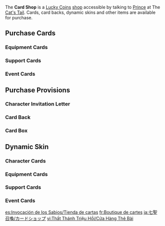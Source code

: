 {{GeniusInvokationTCGTabs}}
{{Terminology Infobox
|title = Card Shop
|type  = Shops
|type2 = Genius Invokation TCG Subsystems
}}
The '''Card Shop''' is a [[Lucky Coin]]s [[shop]] accessible by talking to [[Prince]] at The [[Cat's Tail]]. Cards, card backs, dynamic skins and other items are available for purchase.

==Purchase Cards==
===Equipment Cards===
{{Shop/Header|currency=Lucky Coin|vendor=Genius Invokation TCG/Card Shop|total=1}}
{{Shop|Magic Guide Equipment Card|500|1|specific=Magic Guide (Equipment Card)|text=Magic Guide|type=&#32;|total=1}}
{{Shop|Sacrificial Fragments Equipment Card|700|2|specific=Sacrificial Fragments (Equipment Card)|text=Sacrificial Fragments|type=&#32;|total=1}}
{{Shop|Skyward Atlas Equipment Card|1,000|2|specific=Skyward Atlas (Equipment Card)|text=Skyward Atlas|type=&#32;|total=1}}
{{Shop|A Thousand Floating Dreams Equipment Card|1,000|2|specific=A Thousand Floating Dreams (Equipment Card)|text=A Thousand Floating Dreams|type=&#32;|total=1}}
{{Shop|Fruit of Fulfillment Equipment Card|700|2|specific=Fruit of Fulfillment (Equipment Card)|text=Fruit of Fulfillment|type=&#32;|total=1}}
{{Shop|Lost Prayer to the Sacred Winds Equipment Card|1,000|2|specific=Lost Prayer to the Sacred Winds (Equipment Card)|text=Lost Prayer to the Sacred Winds|type=&#32;|total=1}}
{{Shop|Tulaytullah's Remembrance Equipment Card|1,000|2|specific=Tulaytullah's Remembrance (Equipment Card)|text=Tulaytullah's Remembrance|type=&#32;|total=1}}
{{Shop|Tome of the Eternal Flow Equipment Card|1,000|2|specific=Tome of the Eternal Flow (Equipment Card)|text=Tome of the Eternal Flow|type=&#32;|total=1}}
{{Shop|Cashflow Supervision Equipment Card|1,000|2|specific=Cashflow Supervision (Equipment Card)|text=Cashflow Supervision|type=&#32;|total=1}}
{{Shop|Flowing Purity Equipment Card|700|2|specific=Flowing Purity (Equipment Card)|text=Flowing Purity|type=&#32;|total=1}}
{{Shop|Raven Bow Equipment Card|500|1|specific=Raven Bow (Equipment Card)|text=Raven Bow|type=&#32;|total=1}}
{{Shop|Sacrificial Bow Equipment Card|700|2|specific=Sacrificial Bow (Equipment Card)|text=Sacrificial Bow|type=&#32;|total=1}}
{{Shop|Skyward Harp Equipment Card|1,000|2|specific=Skyward Harp (Equipment Card)|text=Skyward Harp|type=&#32;|total=1}}
{{Shop|Amos' Bow Equipment Card|1,000|2|specific=Amos' Bow (Equipment Card)|text=Amos' Bow|type=&#32;|total=1}}
{{Shop|Elegy for the End Equipment Card|1,000|2|specific=Elegy for the End (Equipment Card)|text=Elegy for the End|type=&#32;|total=1}}
{{Shop|King's Squire Equipment Card|700|2|specific=King's Squire (Equipment Card)|text=King's Squire|type=&#32;|total=1}}
{{Shop|End of the Line Equipment Card|700|2|specific=End of the Line (Equipment Card)|text=End of the Line|type=&#32;|total=1}}
{{Shop|White Iron Greatsword Equipment Card|500|1|specific=White Iron Greatsword (Equipment Card)|text=White Iron Greatsword|type=&#32;|total=1}}
{{Shop|Sacrificial Greatsword Equipment Card|700|2|specific=Sacrificial Greatsword (Equipment Card)|text=Sacrificial Greatsword|type=&#32;|total=1}}
{{Shop|Wolf's Gravestone Equipment Card|1,000|2|specific=Wolf's Gravestone (Equipment Card)|text=Wolf's Gravestone|type=&#32;|total=1}}
{{Shop|Skyward Pride Equipment Card|1,000|2|specific=Skyward Pride (Equipment Card)|text=Skyward Pride|type=&#32;|total=1}}
{{Shop|The Bell Equipment Card|700|2|specific=The Bell (Equipment Card)|text=The Bell|type=&#32;|total=1}}
{{Shop|Beacon of the Reed Sea Equipment Card|1,000|2|specific=Beacon of the Reed Sea (Equipment Card)|text=Beacon of the Reed Sea|type=&#32;|total=1}}
{{Shop|Forest Regalia Equipment Card|700|2|specific=Forest Regalia (Equipment Card)|text=Forest Regalia|type=&#32;|total=1}}
{{Shop|"Ultimate Overlord's Mega Magic Sword" Equipment Card|700|2|specific="Ultimate Overlord's Mega Magic Sword" (Equipment Card)|text="Ultimate Overlord's Mega Magic Sword"|type=&#32;|total=1}}
{{Shop|Portable Power Saw Equipment Card|700|2|specific=Portable Power Saw (Equipment Card)|text=Portable Power Saw|type=&#32;|total=1}}
{{Shop|White Tassel Equipment Card|500|1|specific=White Tassel (Equipment Card)|text=White Tassel|type=&#32;|total=1}}
{{Shop|Lithic Spear Equipment Card|700|2|specific=Lithic Spear (Equipment Card)|text=Lithic Spear|type=&#32;|total=1}}
{{Shop|Skyward Spine Equipment Card|1,000|2|specific=Skyward Spine (Equipment Card)|text=Skyward Spine|type=&#32;|total=1}}
{{Shop|Vortex Vanquisher Equipment Card|1,000|2|specific=Vortex Vanquisher (Equipment Card)|text=Vortex Vanquisher|type=&#32;|total=1}}
{{Shop|Engulfing Lightning Equipment Card|1,000|2|specific=Engulfing Lightning (Equipment Card)|text=Engulfing Lightning|type=&#32;|total=1}}
{{Shop|Moonpiercer Equipment Card|700|2|specific=Moonpiercer (Equipment Card)|text=Moonpiercer|type=&#32;|total=1}}
{{Shop|Primordial Jade Winged-Spear Equipment Card|1,000|2|specific=Primordial Jade Winged-Spear (Equipment Card)|text=Primordial Jade Winged-Spear|type=&#32;|total=1}}
{{Shop|Rightful Reward Equipment Card|700|2|specific=Rightful Reward (Equipment Card)|text=Rightful Reward|type=&#32;|total=1}}
{{Shop|Prospector's Drill Equipment Card|700|2|specific=Prospector's Drill (Equipment Card)|text=Prospector's Drill|type=&#32;|total=1}}
{{Shop|Traveler's Handy Sword Equipment Card|500|1|specific=Traveler's Handy Sword (Equipment Card)|text=Traveler's Handy Sword|type=&#32;|total=1}}
{{Shop|Sacrificial Sword Equipment Card|700|2|specific=Sacrificial Sword (Equipment Card)|text=Sacrificial Sword|type=&#32;|total=1}}
{{Shop|Aquila Favonia Equipment Card|1,000|2|specific=Aquila Favonia (Equipment Card)|text=Aquila Favonia|type=&#32;|total=1}}
{{Shop|Skyward Blade Equipment Card|1,000|2|specific=Skyward Blade (Equipment Card)|text=Skyward Blade|type=&#32;|total=1}}
{{Shop|Favonius Sword Equipment Card|700|2|specific=Favonius Sword (Equipment Card)|text=Favonius Sword|type=&#32;|total=1}}
{{Shop|Light of Foliar Incision Equipment Card|1,000|2|specific=Light of Foliar Incision (Equipment Card)|text=Light of Foliar Incision|type=&#32;|total=1}}
{{Shop|Sapwood Blade Equipment Card|700|2|specific=Sapwood Blade (Equipment Card)|text=Sapwood Blade|type=&#32;|total=1}}
{{Shop|Splendor of Tranquil Waters Equipment Card|1,000|2|specific=Splendor of Tranquil Waters (Equipment Card)|text=Splendor of Tranquil Waters|type=&#32;|total=1}}
{{Shop|Adventurer's Bandana Equipment Card|500|2|specific=Adventurer's Bandana (Equipment Card)|text=Adventurer's Bandana|type=&#32;|total=1}}
{{Shop|Lucky Dog's Silver Circlet Equipment Card|500|2|specific=Lucky Dog's Silver Circlet (Equipment Card)|text=Lucky Dog's Silver Circlet|type=&#32;|total=1}}
{{Shop|Traveling Doctor's Handkerchief Equipment Card|500|2|specific=Traveling Doctor's Handkerchief (Equipment Card)|text=Traveling Doctor's Handkerchief|type=&#32;|total=1}}
{{Shop|Gambler's Earrings Equipment Card|500|2|specific=Gambler's Earrings (Equipment Card)|text=Gambler's Earrings|type=&#32;|total=1}}
{{Shop|Instructor's Cap Equipment Card|500|2|specific=Instructor's Cap (Equipment Card)|text=Instructor's Cap|type=&#32;|total=1}}
{{Shop|Exile's Circlet Equipment Card|500|2|specific=Exile's Circlet (Equipment Card)|text=Exile's Circlet|type=&#32;|total=1}}
{{Shop|Ornate Kabuto Equipment Card|500|2|specific=Ornate Kabuto (Equipment Card)|text=Ornate Kabuto|type=&#32;|total=1}}
{{Shop|Emblem of Severed Fate Equipment Card|500|2|specific=Emblem of Severed Fate (Equipment Card)|text=Emblem of Severed Fate|type=&#32;|total=1}}
{{Shop|General's Ancient Helm Equipment Card|500|2|specific=General's Ancient Helm (Equipment Card)|text=General's Ancient Helm|type=&#32;|total=1}}
{{Shop|Tenacity of the Millelith Equipment Card|700|2|specific=Tenacity of the Millelith (Equipment Card)|text=Tenacity of the Millelith|type=&#32;|total=1}}
{{Shop|Thundering Poise Equipment Card|500|2|specific=Thundering Poise (Equipment Card)|text=Thundering Poise|type=&#32;|total=1}}
{{Shop|Vermillion Hereafter Equipment Card|700|2|specific=Vermillion Hereafter (Equipment Card)|text=Vermillion Hereafter|type=&#32;|total=1}}
{{Shop|Capricious Visage Equipment Card|500|2|specific=Capricious Visage (Equipment Card)|text=Capricious Visage|type=&#32;|total=1}}
{{Shop|Shimenawa's Reminiscence Equipment Card|700|2|specific=Shimenawa's Reminiscence (Equipment Card)|text=Shimenawa's Reminiscence|type=&#32;|total=1}}
{{Shop|Crown of Watatsumi Equipment Card|500|2|specific=Crown of Watatsumi (Equipment Card)|text=Crown of Watatsumi|type=&#32;|total=1}}
{{Shop|Ocean-Hued Clam Equipment Card|700|2|specific=Ocean-Hued Clam (Equipment Card)|text=Ocean-Hued Clam|type=&#32;|total=1}}
{{Shop|Shadow of the Sand King Equipment Card|500|2|specific=Shadow of the Sand King (Equipment Card)|text=Shadow of the Sand King|type=&#32;|total=1}}
{{Shop|Gilded Dreams Equipment Card|700|2|specific=Gilded Dreams (Equipment Card)|text=Gilded Dreams|type=&#32;|total=1}}
{{Shop|Flowing Rings Equipment Card|500|2|specific=Flowing Rings (Equipment Card)|text=Flowing Rings|type=&#32;|total=1}}
{{Shop|Echoes of an Offering Equipment Card|500|2|specific=Echoes of an Offering (Equipment Card)|text=Echoes of an Offering|type=&#32;|total=1}}
{{Shop|Heart of Khvarena's Brilliance Equipment Card|500|2|specific=Heart of Khvarena's Brilliance (Equipment Card)|text=Heart of Khvarena's Brilliance|type=&#32;|total=1}}
{{Shop|Vourukasha's Glow Equipment Card|500|2|specific=Vourukasha's Glow (Equipment Card)|text=Vourukasha's Glow|type=&#32;|total=1}}
{{Shop|Veteran's Visage Equipment Card|500|2|specific=Veteran's Visage (Equipment Card)|text=Veteran's Visage|type=&#32;|total=1}}
{{Shop|Marechaussee Hunter Equipment Card|700|2|specific=Marechaussee Hunter (Equipment Card)|text=Marechaussee Hunter|type=&#32;|total=1}}
{{Shop|Golden Troupe's Reward Equipment Card|500|2|specific=Golden Troupe's Reward (Equipment Card)|text=Golden Troupe's Reward|type=&#32;|total=1}}
{{Shop|Golden Troupe Equipment Card|500|2|specific=Golden Troupe (Equipment Card)|text=Golden Troupe|type=&#32;|total=1}}
{{Shop|Amethyst Crown Equipment Card|500|2|specific=Amethyst Crown (Equipment Card)|text=Amethyst Crown|type=&#32;|total=1}}
{{Shop|Flower of Paradise Lost Equipment Card|500|2|specific=Flower of Paradise Lost (Equipment Card)|text=Flower of Paradise Lost|type=&#32;|total=1}}
{{Shop|Gladiator's Triumphus Equipment Card|500|2|specific=Gladiator's Triumphus (Equipment Card)|text=Gladiator's Triumphus|type=&#32;|total=1}}
{{Shop|Conductor's Top Hat Equipment Card|500|2|specific=Conductor's Top Hat (Equipment Card)|text=Conductor's Top Hat|type=&#32;|total=1}}
{{Shop|Maiden's Fading Beauty Equipment Card|500|2|specific=Maiden's Fading Beauty (Equipment Card)|text=Maiden's Fading Beauty|type=&#32;|total=1}}
{{Shop|Demon-Warrior's Feather Mask Equipment Card|500|2|specific=Demon-Warrior's Feather Mask (Equipment Card)|text=Demon-Warrior's Feather Mask|type=&#32;|total=1}}
{{Shop|Broken Rime's Echo Equipment Card|500|1|specific=Broken Rime's Echo (Equipment Card)|text=Broken Rime's Echo|type=&#32;|total=1}}
{{Shop|Blizzard Strayer Equipment Card|500|2|specific=Blizzard Strayer (Equipment Card)|text=Blizzard Strayer|type=&#32;|total=1}}
{{Shop|Wine-Stained Tricorne Equipment Card|500|1|specific=Wine-Stained Tricorne (Equipment Card)|text=Wine-Stained Tricorne|type=&#32;|total=1}}
{{Shop|Heart of Depth Equipment Card|500|2|specific=Heart of Depth (Equipment Card)|text=Heart of Depth|type=&#32;|total=1}}
{{Shop|Witch's Scorching Hat Equipment Card|500|1|specific=Witch's Scorching Hat (Equipment Card)|text=Witch's Scorching Hat|type=&#32;|total=1}}
{{Shop|Crimson Witch of Flames Equipment Card|500|2|specific=Crimson Witch of Flames (Equipment Card)|text=Crimson Witch of Flames|type=&#32;|total=1}}
{{Shop|Thunder Summoner's Crown Equipment Card|500|1|specific=Thunder Summoner's Crown (Equipment Card)|text=Thunder Summoner's Crown|type=&#32;|total=1}}
{{Shop|Thundering Fury Equipment Card|500|2|specific=Thundering Fury (Equipment Card)|text=Thundering Fury|type=&#32;|total=1}}
{{Shop|Viridescent Venerer's Diadem Equipment Card|500|1|specific=Viridescent Venerer's Diadem (Equipment Card)|text=Viridescent Venerer's Diadem|type=&#32;|total=1}}
{{Shop|Viridescent Venerer Equipment Card|500|2|specific=Viridescent Venerer (Equipment Card)|text=Viridescent Venerer|type=&#32;|total=1}}
{{Shop|Mask of Solitude Basalt Equipment Card|500|1|specific=Mask of Solitude Basalt (Equipment Card)|text=Mask of Solitude Basalt|type=&#32;|total=1}}
{{Shop|Archaic Petra Equipment Card|500|2|specific=Archaic Petra (Equipment Card)|text=Archaic Petra|type=&#32;|total=1}}
{{Shop|Laurel Coronet Equipment Card|500|1|specific=Laurel Coronet (Equipment Card)|text=Laurel Coronet|type=&#32;|total=1}}
{{Shop|Deepwood Memories Equipment Card|500|2|specific=Deepwood Memories (Equipment Card)|text=Deepwood Memories|type=&#32;|total=1}}
{{Shop|Xenochromatic Hunter's Ray Equipment Card|1,000|2|specific=Xenochromatic Hunter's Ray (Equipment Card)|text=Xenochromatic Hunter's Ray|type=&#32;|total=1}}
{{Shop|Yumkasaurus Equipment Card|1,000|2|specific=Yumkasaurus (Equipment Card)|text=Yumkasaurus|type=&#32;|total=1}}
{{Shop|Koholasaurus Equipment Card|1,000|2|specific=Koholasaurus (Equipment Card)|text=Koholasaurus|type=&#32;|total=1}}
{{Shop|Tepetlisaurus Equipment Card|1,000|2|specific=Tepetlisaurus (Equipment Card)|text=Tepetlisaurus|type=&#32;|total=1}}
{{Shop|Iktomisaurus Equipment Card|1,000|2|specific=Iktomisaurus (Equipment Card)|text=Iktomisaurus|type=&#32;|total=1}}
{{Shop|Qucusaurus Equipment Card|1,000|2|specific=Qucusaurus (Equipment Card)|text=Qucusaurus|type=&#32;|total=1}}
{{Shop|Waverider Equipment Card|1,000|2|specific=Waverider (Equipment Card)|text=Waverider|type=&#32;|total=1}}
{{Shop/Footer|total=126,600}}<!--cost as of 5.5-->

===Support Cards===
{{Shop/Header|currency=Lucky Coin|vendor=Genius Invokation TCG/Card Shop|total=1}}
{{Shop|Liyue Harbor Wharf Support Card|700|1|specific=Liyue Harbor Wharf|type=&#32;|total=1}}
{{Shop|Knights of Favonius Library Support Card|700|2|specific=Knights of Favonius Library|type=&#32;|total=1}}
{{Shop|Jade Chamber Support Card|700|1|specific=Jade Chamber (Support Card)|text=Jade Chamber|type=&#32;|total=1}}
{{Shop|Dawn Winery Support Card|700|1|specific=Dawn Winery (Support Card)|text=Dawn Winery|type=&#32;|total=1}}
{{Shop|Wangshu Inn Support Card|700|2|specific=Wangshu Inn (Support Card)|text=Wangshu Inn|type=&#32;|total=1}}
{{Shop|Favonius Cathedral Support Card|700|1|specific=Favonius Cathedral (Support Card)|text=Favonius Cathedral|type=&#32;|total=1}}
{{Shop|Tenshukaku Support Card|700|2|specific=Tenshukaku (Support Card)|text=Tenshukaku|type=&#32;|total=1}}
{{Shop|Grand Narukami Shrine Support Card|700|2|specific=Grand Narukami Shrine (Support Card)|text=Grand Narukami Shrine|type=&#32;|total=1}}
{{Shop|Sangonomiya Shrine Support Card|700|2|specific=Sangonomiya Shrine (Support Card)|text=Sangonomiya Shrine|type=&#32;|total=1}}
{{Shop|Sumeru City Support Card|700|2|specific=Sumeru City (Support Card)|text=Sumeru City|type=&#32;|total=1}}
{{Shop|Vanarana Support Card|700|2|specific=Vanarana (Support Card)|text=Vanarana|type=&#32;|total=1}}
{{Shop|Chinju Forest Support Card|700|2|specific=Chinju Forest (Support Card)|text=Chinju Forest|type=&#32;|total=1}}
{{Shop|Golden House Support Card|700|2|specific=Golden House (Support Card)|text=Golden House|type=&#32;|total=1}}
{{Shop|Gandharva Ville Support Card|700|2|specific=Gandharva Ville (Support Card)|text=Gandharva Ville|type=&#32;|total=1}}
{{Shop|Stormterror's Lair Support Card|700|2|specific=Stormterror's Lair (Support Card)|text=Stormterror's Lair|type=&#32;|total=1}}
{{Shop|Weeping Willow of the Lake Support Card|700|2|specific=Weeping Willow of the Lake (Support Card)|text=Weeping Willow of the Lake|type=&#32;|total=1}}
{{Shop|Opera Epiclese Support Card|700|2|specific=Opera Epiclese (Support Card)|text=Opera Epiclese|type=&#32;|total=1}}
{{Shop|Fortress of Meropide Support Card|700|2|specific=Fortress of Meropide (Support Card)|text=Fortress of Meropide|type=&#32;|total=1}}
{{Shop|Seirai Island Support Card|700|2|specific=Seirai Island (Support Card)|text=Seirai Island|type=&#32;|total=1}}
{{Shop|The Mausoleum of King Deshret Support Card|700|2|specific=The Mausoleum of King Deshret (Support Card)|text=The Mausoleum of King Deshret|type=&#32;|total=1}}
{{Shop|Central Laboratory Ruins Support Card|700|2|specific=Central Laboratory Ruins (Support Card)|text=Central Laboratory Ruins|type=&#32;|total=1}}
{{Shop|Stadium of the Sacred Flame Support Card|700|2|specific=Stadium of the Sacred Flame (Support Card)|text=Stadium of the Sacred Flame|type=&#32;|total=1}}
{{Shop|Stage Tepetl Support Card|700|2|specific=Stage Tepetl (Support Card)|text=Stage Tepetl|type=&#32;|total=1}}
{{Shop|"Scions of the Canopy" Support Card|700|2|specific="Scions of the Canopy" (Support Card)|text="Scions of the Canopy"|type=&#32;|total=1}}
{{Shop|"People of the Springs" Support Card|700|2|specific="People of the Springs" (Support Card)|text="People of the Springs"|type=&#32;|total=1}}
{{Shop|"Flower-Feather Clan" Support Card|700|2|specific="Flower-Feather Clan" (Support Card)|text="Flower-Feather Clan"|type=&#32;|total=1}}
{{Shop|"Masters of the Night-Wind" Support Card|700|2|specific="Masters of the Night-Wind" (Support Card)|text="Masters of the Night-Wind"|type=&#32;|total=1}}
{{Shop|Katheryne Support Card|700|1|specific=Katheryne (Support Card)|text=Katheryne|type=&#32;|total=1}}
{{Shop|Timaeus Support Card|700|1|specific=Timaeus (Support Card)|text=Timaeus|type=&#32;|total=1}}
{{Shop|Wagner Support Card|700|1|specific=Wagner (Support Card)|text=Wagner|type=&#32;|total=1}}
{{Shop|Chef Mao Support Card|700|1|specific=Chef Mao (Support Card)|text=Chef Mao|type=&#32;|total=1}}
{{Shop|Tubby Support Card|700|2|specific=Tubby (Support Card)|text=Tubby|type=&#32;|total=1}}
{{Shop|Timmie Support Card|700|1|specific=Timmie (Support Card)|text=Timmie|type=&#32;|total=1}}
{{Shop|Liben Support Card|700|2|specific=Liben (Support Card)|text=Liben|type=&#32;|total=1}}
{{Shop|Chang the Ninth Support Card|700|2|specific=Chang the Ninth (Support Card)|text=Chang the Ninth|type=&#32;|total=1}}
{{Shop|Ellin Support Card|700|1|specific=Ellin (Support Card)|text=Ellin|type=&#32;|total=1}}
{{Shop|Iron Tongue Tian Support Card|700|1|specific=Iron Tongue Tian (Support Card)|text=Iron Tongue Tian|type=&#32;|total=1}}
{{Shop|Liu Su Support Card|700|1|specific=Liu Su|type=&#32;|total=1}}
{{Shop|Hanachirusato Support Card|700|2|specific=Hanachirusato (Support Card)|text=Hanachirusato|type=&#32;|total=1}}
{{Shop|Kid Kujirai Support Card|700|2|specific=Kid Kujirai (Support Card)|text=Kid Kujirai|type=&#32;|total=1}}
{{Shop|Xudong Support Card|700|2|specific=Xudong (Support Card)|text=Xudong|type=&#32;|total=1}}
{{Shop|Dunyarzad Support Card|700|2|specific=Dunyarzad (Support Card)|text=Dunyarzad|type=&#32;|total=1}}
{{Shop|Rana Support Card|700|2|specific=Rana (Support Card)|text=Rana|type=&#32;|total=1}}
{{Shop|Master Zhang Support Card|700|2|specific=Master Zhang (Support Card)|text=Master Zhang|type=&#32;|total=1}}
{{Shop|Setaria Support Card|700|2|specific=Setaria (Support Card)|text=Setaria|type=&#32;|total=1}}
{{Shop|Yayoi Nanatsuki Support Card|700|2|specific=Yayoi Nanatsuki (Support Card)|text=Yayoi Nanatsuki|type=&#32;|total=1}}
{{Shop|Mamere Support Card|700|2|specific=Mamere (Support Card)|text=Mamere|type=&#32;|total=1}}
{{Shop|Jeht Support Card|700|2|specific=Jeht (Support Card)|text=Jeht|type=&#32;|total=1}}
{{Shop|Silver and Melus Support Card|700|2|specific=Silver and Melus|type=&#32;|total=1}}
{{Shop|Taroumaru Support Card|700|2|specific=Taroumaru (Support Card)|text=Taroumaru|type=&#32;|total=1}}
{{Shop|The White Glove and the Fisherman Support Card|700|2|specific=The White Glove and the Fisherman|type=&#32;|total=1}}
{{Shop|Sir Arthur Support Card|700|2|specific=Sir Arthur (Support Card)|text=Sir Arthur|type=&#32;|total=1}}
{{Shop|Serene Support Card|700|2|specific=Serene (Support Card)|text=Serene|type=&#32;|total=1}}
{{Shop|Atea Support Card|700|2|specific=Atea (Support Card)|text=Atea|type=&#32;|total=1}}
{{Shop|Parametric Transformer Support Card|700|2|specific=Parametric Transformer (Support Card)|text=Parametric Transformer|type=&#32;|total=1}}
{{Shop|NRE Support Card|700|2|specific=NRE|type=&#32;|total=1}}
{{Shop|Red Feather Fan Support Card|700|2|specific=Red Feather Fan (Support Card)|text=Red Feather Fan|type=&#32;|total=1}}
{{Shop|Treasure-Seeking Seelie Support Card|700|2|specific=Treasure-Seeking Seelie (Support Card)|text=Treasure-Seeking Seelie|type=&#32;|total=1}}
{{Shop|Seed Dispensary Support Card|700|2|specific=Seed Dispensary (Support Card)|text=Seed Dispensary|type=&#32;|total=1}}
{{Shop|Memento Lens Support Card|700|2|specific=Memento Lens (Support Card)|text=Memento Lens|type=&#32;|total=1}}
{{Shop|Lumenstone Adjuvant Support Card|700|2|specific=Lumenstone Adjuvant (Support Card)|text=Lumenstone Adjuvant|type=&#32;|total=1}}
{{Shop|Kusava Support Card|700|2|specific=Kusava (Support Card)|text=Kusava|type=&#32;|total=1}}
{{Shop/Footer|total=78,400}}<!--cost as of 5.5-->

===Event Cards===
{{Shop/Header|currency=Lucky Coin|vendor=Genius Invokation TCG/Card Shop|total=1}}
{{Shop|Changing Shifts Event Card|500|1|specific=Changing Shifts|type=&#32;|total=1}}
{{Shop|Strategize Event Card|500|1|specific=Strategize|type=&#32;|total=1}}
{{Shop|I Haven't Lost Yet! Event Card|500|1|specific=I Haven't Lost Yet!|type=&#32;|total=1}}
{{Shop|Leave It to Me! Event Card|500|1|specific=Leave It to Me!|type=&#32;|total=1}}
{{Shop|When the Crane Returned Event Card|500|1|specific=When the Crane Returned|type=&#32;|total=1}}
{{Shop|Starsigns Event Card|500|1|specific=Starsigns|type=&#32;|total=1}}
{{Shop|Calx's Arts Event Card|500|1|specific=Calx's Arts|type=&#32;|total=1}}
{{Shop|Master of Weaponry Event Card|500|1|specific=Master of Weaponry (Event Card)|text=Master of Weaponry|type=&#32;|total=1}}
{{Shop|Blessing of the Divine Relic's Installation Event Card|500|1|specific=Blessing of the Divine Relic's Installation|type=&#32;|total=1}}
{{Shop|Quick Knit Event Card|500|1|specific=Quick Knit|type=&#32;|total=1}}
{{Shop|Send Off Event Card|500|1|specific=Send Off|type=&#32;|total=1}}
{{Shop|Guardian's Oath Event Card|500|1|specific=Guardian's Oath|type=&#32;|total=1}}
{{Shop|Abyssal Summons Event Card|500|2|specific=Abyssal Summons|type=&#32;|total=1}}
{{Shop|Fatui Conspiracy Event Card|500|2|specific=Fatui Conspiracy|type=&#32;|total=1}}
{{Shop|Plunging Strike Event Card|500|2|specific=Plunging Strike|type=&#32;|total=1}}
{{Shop|Heavy Strike Event Card|500|2|specific=Heavy Strike|type=&#32;|total=1}}
{{Shop|The Legend of Vennessa Event Card|500|2|specific=The Legend of Vennessa (Event Card)|text=The Legend of Vennessa|type=&#32;|total=1}}
{{Shop|Friendship Eternal Event Card|500|2|specific=Friendship Eternal|type=&#32;|total=1}}
{{Shop|Rhythm of the Great Dream Event Card|500|2|specific=Rhythm of the Great Dream (Event Card)|text=Rhythm of the Great Dream|type=&#32;|total=1}}
{{Shop|Where Is the Unseen Razor? Event Card|500|2|specific=Where Is the Unseen Razor? (Event Card)|text=Where Is the Unseen Razor?|type=&#32;|total=1}}
{{Shop|Lyresong Event Card|500|2|specific=Lyresong|type=&#32;|total=1}}
{{Shop|The Boar Princess Event Card|500|2|specific=The Boar Princess (Event Card)|text=The Boar Princess|type=&#32;|total=1}}
{{Shop|Falls and Fortune Event Card|500|2|specific=Falls and Fortune|type=&#32;|total=1}}
{{Shop|Flickering Four-Leaf Sigil Event Card|500|2|specific=Flickering Four-Leaf Sigil|type=&#32;|total=1}}
{{Shop|Machine Assembly Line Event Card|500|2|specific=Machine Assembly Line|type=&#32;|total=1}}
{{Shop|Sunyata Flower Event Card|500|2|specific=Sunyata Flower (Event Card)|text=Sunyata Flower|type=&#32;|total=1}}
{{Shop|Controlled Directional Blast Event Card|500|2|specific=Controlled Directional Blast|type=&#32;|total=1}}
{{Shop|Underwater Treasure Hunt Event Card|500|2|specific=Underwater Treasure Hunt|type=&#32;|total=1}}
{{Shop|Countdown to the Show: 3 Event Card|500|2|specific=Countdown to the Show: 3|type=&#32;|total=1}}
{{Shop|"I'd Rather Lose Money Myself..." Event Card|500|2|specific="I'd Rather Lose Money Myself..."|type=&#32;|total=1}}
{{Shop|Tada! Event Card|500|2|specific=Tada!|type=&#32;|total=1}}
{{Shop|Saurian Dining Buddies Event Card|500|2|specific=Saurian Dining Buddies|type=&#32;|total=1}}
{{Shop|Eremite Teatime Event Card|500|2|specific=Eremite Teatime|type=&#32;|total=1}}
{{Shop|Ultimate Surfing Buddy! Event Card|500|2|specific=Ultimate Surfing Buddy!|type=&#32;|total=1}}
{{Shop|Abundant Phlogiston Event Card|500|2|specific=Abundant Phlogiston|type=&#32;|total=1}}
{{Shop|Little Tepetlisaur — Treasure Hunter at Large Event Card|500|2|specific=Little Tepetlisaur — Treasure Hunter at Large|type=&#32;|total=1}}
{{Shop|In the Name of the Extreme Event Card|500|2|specific=In the Name of the Extreme|type=&#32;|total=1}}
{{Shop|Ancient Courtyard Event Card|500|1|specific=Ancient Courtyard|type=&#32;|total=1}}
{{Shop|Covenant of Rock Event Card|500|1|specific=Covenant of Rock|type=&#32;|total=1}}
{{Shop|Joyous Celebration Event Card|500|1|specific=Joyous Celebration|type=&#32;|total=1}}
{{Shop|Fresh Wind of Freedom Event Card|500|1|specific=Fresh Wind of Freedom|type=&#32;|total=1}}
{{Shop|In Every House a Stove Event Card|500|1|specific=In Every House a Stove|type=&#32;|total=1}}
{{Shop|Passing of Judgment Event Card|500|1|specific=Passing of Judgment|type=&#32;|total=1}}
{{Shop|Day of Resistance: Moment of Shattered Dreams Event Card|500|1|specific=Day of Resistance: Moment of Shattered Dreams|type=&#32;|total=1}}
{{Shop|Vicious Ancient Battle Event Card|500|1|specific=Vicious Ancient Battle|type=&#32;|total=1}}
{{Shop|Edict of Absolution Event Card|500|1|specific=Edict of Absolution|type=&#32;|total=1}}
{{Shop|Pilgrimage of the Return of the Sacred Flame Event Card|500|1|specific=Pilgrimage of the Return of the Sacred Flame (Event Card)|text=Pilgrimage of the Return of the Sacred Flame|type=&#32;|total=1}}
{{Shop|Elemental Resonance: Woven Ice Event Card|500|2|specific=Elemental Resonance: Woven Ice|type=&#32;|total=1}}
{{Shop|Elemental Resonance: Shattering Ice Event Card|500|2|specific=Elemental Resonance: Shattering Ice|type=&#32;|total=1}}
{{Shop|Elemental Resonance: Woven Waters Event Card|500|2|specific=Elemental Resonance: Woven Waters|type=&#32;|total=1}}
{{Shop|Elemental Resonance: Soothing Water Event Card|500|2|specific=Elemental Resonance: Soothing Water|type=&#32;|total=1}}
{{Shop|Elemental Resonance: Woven Flames Event Card|500|2|specific=Elemental Resonance: Woven Flames|type=&#32;|total=1}}
{{Shop|Elemental Resonance: Fervent Flames Event Card|500|2|specific=Elemental Resonance: Fervent Flames|type=&#32;|total=1}}
{{Shop|Elemental Resonance: Woven Thunder Event Card|500|2|specific=Elemental Resonance: Woven Thunder|type=&#32;|total=1}}
{{Shop|Elemental Resonance: High Voltage Event Card|500|2|specific=Elemental Resonance: High Voltage|type=&#32;|total=1}}
{{Shop|Elemental Resonance: Woven Winds Event Card|500|2|specific=Elemental Resonance: Woven Winds|type=&#32;|total=1}}
{{Shop|Elemental Resonance: Impetuous Winds Event Card|500|2|specific=Elemental Resonance: Impetuous Winds|type=&#32;|total=1}}
{{Shop|Elemental Resonance: Woven Stone Event Card|500|2|specific=Elemental Resonance: Woven Stone|type=&#32;|total=1}}
{{Shop|Elemental Resonance: Enduring Rock Event Card|500|2|specific=Elemental Resonance: Enduring Rock|type=&#32;|total=1}}
{{Shop|Elemental Resonance: Woven Weeds Event Card|500|2|specific=Elemental Resonance: Woven Weeds|type=&#32;|total=1}}
{{Shop|Elemental Resonance: Sprawling Greenery Event Card|500|2|specific=Elemental Resonance: Sprawling Greenery|type=&#32;|total=1}}
{{Shop|Wind and Freedom Event Card|500|2|specific=Wind and Freedom|type=&#32;|total=1}}
{{Shop|Stone and Contracts Event Card|500|2|specific=Stone and Contracts|type=&#32;|total=1}}
{{Shop|Thunder and Eternity Event Card|500|2|specific=Thunder and Eternity|type=&#32;|total=1}}
{{Shop|Nature and Wisdom Event Card|500|2|specific=Nature and Wisdom|type=&#32;|total=1}}
{{Shop|Water and Justice Event Card|500|2|specific=Water and Justice|type=&#32;|total=1}}
{{Shop|Jueyun Guoba Event Card|500|2|specific=Jueyun Guoba (Event Card)|text=Jueyun Guoba|type=&#32;|total=1}}
{{Shop|Adeptus' Temptation Event Card|500|2|specific=Adeptus' Temptation (Event Card)|text=Adeptus' Temptation|type=&#32;|total=1}}
{{Shop|Lotus Flower Crisp Event Card|500|2|specific=Lotus Flower Crisp (Event Card)|text=Lotus Flower Crisp|type=&#32;|total=1}}
{{Shop|Northern Smoked Chicken Event Card|500|2|specific=Northern Smoked Chicken (Event Card)|text=Northern Smoked Chicken|type=&#32;|total=1}}
{{Shop|Sweet Madame Event Card|500|1|specific=Sweet Madame (Event Card)|text=Sweet Madame|type=&#32;|total=1}}
{{Shop|Mushroom Pizza Event Card|500|2|specific=Mushroom Pizza (Event Card)|text=Mushroom Pizza|type=&#32;|total=1}}
{{Shop|Minty Meat Rolls Event Card|500|1|specific=Minty Meat Rolls (Event Card)|text=Minty Meat Rolls|type=&#32;|total=1}}
{{Shop|Teyvat Fried Egg Event Card|500|2|specific=Teyvat Fried Egg (Event Card)|text=Teyvat Fried Egg|type=&#32;|total=1}}
{{Shop|Sashimi Platter Event Card|500|2|specific=Sashimi Platter (Event Card)|text=Sashimi Platter|type=&#32;|total=1}}
{{Shop|Tandoori Roast Chicken Event Card|500|2|specific=Tandoori Roast Chicken (Event Card)|text=Tandoori Roast Chicken|type=&#32;|total=1}}
{{Shop|Butter Crab Event Card|500|2|specific=Butter Crab (Event Card)|text=Butter Crab|type=&#32;|total=1}}
{{Shop|Fish and Chips Event Card|500|2|specific=Fish and Chips (Event Card)|text=Fish and Chips|type=&#32;|total=1}}
{{Shop|Matsutake Meat Rolls Event Card|500|2|specific=Matsutake Meat Rolls (Event Card)|text=Matsutake Meat Rolls|type=&#32;|total=1}}
{{Shop|Rainbow Macarons Event Card|500|2|specific=Rainbow Macarons (Event Card)|text=Rainbow Macarons|type=&#32;|total=1}}
{{Shop|Saurus Crackers Event Card|500|2|specific=Saurus Crackers (Event Card)|text=Saurus Crackers|type=&#32;|total=1}}
{{Shop|Glittering Gemstones Event Card|500|2|specific=Glittering Gemstones (Event Card)|text=Glittering Gemstones|type=&#32;|total=1}}
{{Shop|Puff Pops Event Card|500|2|specific=Puff Pops (Event Card)|text=Puff Pops|type=&#32;|total=1}}
{{Shop|Hot Spring O'Clock Event Card|500|2|specific=Hot Spring O'Clock (Event Card)|text=Hot Spring O'Clock|type=&#32;|total=1}}
{{Shop|Mystique Soup Event Card|500|2|specific=Mystique Soup (Event Card)|text=Mystique Soup|type=&#32;|total=1}}
{{Shop/Footer|total=73,000}}<!--cost as of 5.5-->

==Purchase Provisions==
===Character Invitation Letter===
{{Shop/Header|currency=Lucky Coin|total=1|note=Required<br>Player Level|vendor=Genius Invokation TCG/Card Shop}}
{{Shop|Match Invitation Letter|1,000|1|total=1|note=2}}
{{Shop|Match Invitation Letter|1,000|1|total=1|note=3}}
{{Shop|Match Invitation Letter|1,000|1|total=1|note=4}}
{{Shop|Match Invitation Letter|1,000|5|total=1|note=5}}
{{Shop|Match Invitation Letter|1,000|inf=1|total=1|note=10}}
{{Shop/Footer|total=8,000+|note=&nbsp;}}

===Card Back===
{{Shop/Header|currency=Material|class=tdl2|vendor=Genius Invokation TCG/Card Shop}}
{{Shop|Crystal Chunk Card Back|Crystal Chunk*100|1|specific=Crystal Chunk (Card Back)|text=Crystal Chunk}}
{{Shop|Magical Crystal Chunk Card Back|Magical Crystal Chunk*100|1|specific=Magical Crystal Chunk (Card Back)|text=Magical Crystal Chunk}}
{{Shop|Amethyst Lump Card Back|Amethyst Lump*100|1|specific=Amethyst Lump (Card Back)|text=Amethyst Lump}}
{{Shop|Flaming Flower Stamen Card Back|Flaming Flower Stamen*100|1|specific=Flaming Flower Stamen (Card Back)|text=Flaming Flower Stamen}}
{{Shop|Mist Flower Corolla Card Back|Mist Flower Corolla*100|1|specific=Mist Flower Corolla (Card Back)|text=Mist Flower Corolla}}
{{Shop|Electro Crystal Card Back|Electro Crystal*100|1|specific=Electro Crystal (Card Back)|text=Electro Crystal}}
{{Shop|Dandelion Seed Card Back|Dandelion Seed*100|1|specific=Dandelion Seed (Card Back)|text=Dandelion Seed}}
{{Shop|Cecilia Card Back|Cecilia*100|1|specific=Cecilia (Card Back)|text=Cecilia}}
{{Shop|Glaze Lily Card Back|Glaze Lily*100|1|specific=Glaze Lily (Card Back)|text=Glaze Lily}}
{{Shop|Dendrobium Card Back|Dendrobium*100|1|specific=Dendrobium (Card Back)|text=Dendrobium}}
{{Shop|Lazurite Swirl Card Back|Lucky Coin*12,000|1|specific=Lazurite Swirl|text=Lazurite Swirl}}
{{Shop|Treasures of the Deck Card Back|Silver Raven Insignia*100|1|specific=Treasures of the Deck|text=Treasures of the Deck}}
{{Shop/Footer}}

===Card Box===
{{Shop/Header|currency=Lucky Coin|class=tdl2|total=1|note=Required<br>Player Level|vendor=Genius Invokation TCG/Card Shop}}
{{Shop|Fontaine Card Box|16,000|1|specific=Fontaine (Card Box)|text=Fontaine|total=1|note=8}}
{{Shop|Natlan Card Box|16,000|1|specific=Natlan (Card Box)|text=Natlan|total=1|note=8}}
{{Shop/Footer|total=32,000|note=&nbsp;}}

==Dynamic Skin==
===Character Cards===
{{Shop/Header|currency=Lucky Coin|vendor=Genius Invokation TCG/Card Shop|total=1}}
{{Shop|Ganyu Character Card Golden|4,000|1|link=Ganyu (Character Card)|text=Ganyu|specific=Ganyu (Character Card) Dynamic Skin|type=&#32;|total=1}}
{{Shop|Diona Character Card Golden|4,000|1|link=Diona (Character Card)|text=Diona|specific=Diona (Character Card) Dynamic Skin|type=&#32;|total=1}}
{{Shop|Kaeya Character Card Golden|4,000|1|link=Kaeya (Character Card)|text=Kaeya|specific=Kaeya (Character Card) Dynamic Skin|type=&#32;|total=1}}
{{Shop|Chongyun Character Card Golden|4,000|1|link=Chongyun (Character Card)|text=Chongyun|specific=Chongyun (Character Card) Dynamic Skin|type=&#32;|total=1}}
{{Shop|Kamisato Ayaka Character Card Golden|4,000|1|link=Kamisato Ayaka (Character Card)|text=Kamisato Ayaka|specific=Kamisato Ayaka (Character Card) Dynamic Skin|type=&#32;|total=1}}
{{Shop|Eula Character Card Golden|4,000|1|link=Eula (Character Card)|text=Eula|specific=Eula (Character Card) Dynamic Skin|type=&#32;|total=1}}
{{Shop|Shenhe Character Card Golden|4,000|1|link=Shenhe (Character Card)|text=Shenhe|specific=Shenhe (Character Card) Dynamic Skin|type=&#32;|total=1}}
{{Shop|Qiqi Character Card Golden|4,000|1|link=Qiqi (Character Card)|text=Qiqi|specific=Qiqi (Character Card) Dynamic Skin|type=&#32;|total=1}}
{{Shop|Layla Character Card Golden|4,000|1|link=Layla (Character Card)|text=Layla|specific=Layla (Character Card) Dynamic Skin|type=&#32;|total=1}}
{{Shop|Charlotte Character Card Golden|4,000|1|link=Charlotte (Character Card)|text=Charlotte|specific=Charlotte (Character Card) Dynamic Skin|type=&#32;|total=1}}
{{Shop|Wriothesley Character Card Golden|4,000|1|link=Wriothesley (Character Card)|text=Wriothesley|specific=Wriothesley (Character Card) Dynamic Skin|type=&#32;|total=1}}
{{Shop|Freminet Character Card Golden|4,000|1|link=Freminet (Character Card)|text=Freminet|specific=Freminet (Character Card) Dynamic Skin|type=&#32;|total=1}}
{{Shop|Rosaria Character Card Golden|4,000|1|link=Rosaria (Character Card)|text=Rosaria|specific=Rosaria (Character Card) Dynamic Skin|type=&#32;|total=1}}
{{Shop|Barbara Character Card Golden|4,000|1|link=Barbara (Character Card)|text=Barbara|specific=Barbara (Character Card) Dynamic Skin|type=&#32;|total=1}}
{{Shop|Xingqiu Character Card Golden|4,000|1|link=Xingqiu (Character Card)|text=Xingqiu|specific=Xingqiu (Character Card) Dynamic Skin|type=&#32;|total=1}}
{{Shop|Mona Character Card Golden|4,000|1|link=Mona (Character Card)|text=Mona|specific=Mona (Character Card) Dynamic Skin|type=&#32;|total=1}}
{{Shop|Tartaglia Character Card Golden|4,000|1|link=Tartaglia (Character Card)|text=Tartaglia|specific=Tartaglia (Character Card) Dynamic Skin|type=&#32;|total=1}}
{{Shop|Sangonomiya Kokomi Character Card Golden|4,000|1|link=Sangonomiya Kokomi (Character Card)|text=Sangonomiya Kokomi|specific=Sangonomiya Kokomi (Character Card) Dynamic Skin|type=&#32;|total=1}}
{{Shop|Kamisato Ayato Character Card Golden|4,000|1|link=Kamisato Ayato (Character Card)|text=Kamisato Ayato|specific=Kamisato Ayato (Character Card) Dynamic Skin|type=&#32;|total=1}}
{{Shop|Candace Character Card Golden|4,000|1|link=Candace (Character Card)|text=Candace|specific=Candace (Character Card) Dynamic Skin|type=&#32;|total=1}}
{{Shop|Nilou Character Card Golden|4,000|1|link=Nilou (Character Card)|text=Nilou|specific=Nilou (Character Card) Dynamic Skin|type=&#32;|total=1}}
{{Shop|Yelan Character Card Golden|4,000|1|link=Yelan (Character Card)|text=Yelan|specific=Yelan (Character Card) Dynamic Skin|type=&#32;|total=1}}
{{Shop|Neuvillette Character Card Golden|4,000|1|link=Neuvillette (Character Card)|text=Neuvillette|specific=Neuvillette (Character Card) Dynamic Skin|type=&#32;|total=1}}
{{Shop|Furina Character Card Golden|4,000|1|link=Furina (Character Card)|text=Furina|specific=Furina (Character Card) Dynamic Skin|type=&#32;|total=1}}
{{Shop|Sigewinne Character Card Golden|4,000|1|link=Sigewinne (Character Card)|text=Sigewinne|specific=Sigewinne (Character Card) Dynamic Skin|type=&#32;|total=1}}
{{Shop|Mualani Character Card Golden|4,000|1|link=Mualani (Character Card)|text=Mualani|specific=Mualani (Character Card) Dynamic Skin|type=&#32;|total=1}}
{{Shop|Diluc Character Card Golden|4,000|1|link=Diluc (Character Card)|text=Diluc|specific=Diluc (Character Card) Dynamic Skin|type=&#32;|total=1}}
{{Shop|Xiangling Character Card Golden|4,000|1|link=Xiangling (Character Card)|text=Xiangling|specific=Xiangling (Character Card) Dynamic Skin|type=&#32;|total=1}}
{{Shop|Bennett Character Card Golden|4,000|1|link=Bennett (Character Card)|text=Bennett|specific=Bennett (Character Card) Dynamic Skin|type=&#32;|total=1}}
{{Shop|Amber Character Card Golden|4,000|1|link=Amber (Character Card)|text=Amber|specific=Amber (Character Card) Dynamic Skin|type=&#32;|total=1}}
{{Shop|Yoimiya Character Card Golden|4,000|1|link=Yoimiya (Character Card)|text=Yoimiya|specific=Yoimiya (Character Card) Dynamic Skin|type=&#32;|total=1}}
{{Shop|Klee Character Card Golden|4,000|1|link=Klee (Character Card)|text=Klee|specific=Klee (Character Card) Dynamic Skin|type=&#32;|total=1}}
{{Shop|Hu Tao Character Card Golden|4,000|1|link=Hu Tao (Character Card)|text=Hu Tao|specific=Hu Tao (Character Card) Dynamic Skin|type=&#32;|total=1}}
{{Shop|Yanfei Character Card Golden|4,000|1|link=Yanfei (Character Card)|text=Yanfei|specific=Yanfei (Character Card) Dynamic Skin|type=&#32;|total=1}}
{{Shop|Dehya Character Card Golden|4,000|1|link=Dehya (Character Card)|text=Dehya|specific=Dehya (Character Card) Dynamic Skin|type=&#32;|total=1}}
{{Shop|Lyney Character Card Golden|4,000|1|link=Lyney (Character Card)|text=Lyney|specific=Lyney (Character Card) Dynamic Skin|type=&#32;|total=1}}
{{Shop|Thoma Character Card Golden|4,000|1|link=Thoma (Character Card)|text=Thoma|specific=Thoma (Character Card) Dynamic Skin|type=&#32;|total=1}}
{{Shop|Xinyan Character Card Golden|4,000|1|link=Xinyan (Character Card)|text=Xinyan|specific=Xinyan (Character Card) Dynamic Skin|type=&#32;|total=1}}
{{Shop|Chevreuse Character Card Golden|4,000|1|link=Chevreuse (Character Card)|text=Chevreuse|specific=Chevreuse (Character Card) Dynamic Skin|type=&#32;|total=1}}
{{Shop|Arlecchino Character Card Golden|4,000|1|link=Arlecchino (Character Card)|text=Arlecchino|specific=Arlecchino (Character Card) Dynamic Skin|type=&#32;|total=1}}
{{Shop|Fischl Character Card Golden|4,000|1|link=Fischl (Character Card)|text=Fischl|specific=Fischl (Character Card) Dynamic Skin|type=&#32;|total=1}}
{{Shop|Razor Character Card Golden|4,000|1|link=Razor (Character Card)|text=Razor|specific=Razor (Character Card) Dynamic Skin|type=&#32;|total=1}}
{{Shop|Keqing Character Card Golden|4,000|1|link=Keqing (Character Card)|text=Keqing|specific=Keqing (Character Card) Dynamic Skin|type=&#32;|total=1}}
{{Shop|Cyno Character Card Golden|4,000|1|link=Cyno (Character Card)|text=Cyno|specific=Cyno (Character Card) Dynamic Skin|type=&#32;|total=1}}
{{Shop|Beidou Character Card Golden|4,000|1|link=Beidou (Character Card)|text=Beidou|specific=Beidou (Character Card) Dynamic Skin|type=&#32;|total=1}}
{{Shop|Kujou Sara Character Card Golden|4,000|1|link=Kujou Sara (Character Card)|text=Kujou Sara|specific=Kujou Sara (Character Card) Dynamic Skin|type=&#32;|total=1}}
{{Shop|Raiden Shogun Character Card Golden|4,000|1|link=Raiden Shogun (Character Card)|text=Raiden Shogun|specific=Raiden Shogun (Character Card) Dynamic Skin|type=&#32;|total=1}}
{{Shop|Yae Miko Character Card Golden|4,000|1|link=Yae Miko (Character Card)|text=Yae Miko|specific=Yae Miko (Character Card) Dynamic Skin|type=&#32;|total=1}}
{{Shop|Lisa Character Card Golden|4,000|1|link=Lisa (Character Card)|text=Lisa|specific=Lisa (Character Card) Dynamic Skin|type=&#32;|total=1}}
{{Shop|Dori Character Card Golden|4,000|1|link=Dori (Character Card)|text=Dori|specific=Dori (Character Card) Dynamic Skin|type=&#32;|total=1}}
{{Shop|Kuki Shinobu Character Card Golden|4,000|1|link=Kuki Shinobu (Character Card)|text=Kuki Shinobu|specific=Kuki Shinobu (Character Card) Dynamic Skin|type=&#32;|total=1}}
{{Shop|Clorinde Character Card Golden|4,000|1|link=Clorinde (Character Card)|text=Clorinde|specific=Clorinde (Character Card) Dynamic Skin|type=&#32;|total=1}}
{{Shop|Sucrose Character Card Golden|4,000|1|link=Sucrose (Character Card)|text=Sucrose|specific=Sucrose (Character Card) Dynamic Skin|type=&#32;|total=1}}
{{Shop|Jean Character Card Golden|4,000|1|link=Jean (Character Card)|text=Jean|specific=Jean (Character Card) Dynamic Skin|type=&#32;|total=1}}
{{Shop|Venti Character Card Golden|4,000|1|link=Venti (Character Card)|text=Venti|specific=Venti (Character Card) Dynamic Skin|type=&#32;|total=1}}
{{Shop|Xiao Character Card Golden|4,000|1|link=Xiao (Character Card)|text=Xiao|specific=Xiao (Character Card) Dynamic Skin|type=&#32;|total=1}}
{{Shop|Kaedehara Kazuha Character Card Golden|4,000|1|link=Kaedehara Kazuha (Character Card)|text=Kaedehara Kazuha|specific=Kaedehara Kazuha (Character Card) Dynamic Skin|type=&#32;|total=1}}
{{Shop|Wanderer Character Card Golden|4,000|1|link=Wanderer (Character Card)|text=Wanderer|specific=Wanderer (Character Card) Dynamic Skin|type=&#32;|total=1}}
{{Shop|Sayu Character Card Golden|4,000|1|link=Sayu (Character Card)|text=Sayu|specific=Sayu (Character Card) Dynamic Skin|type=&#32;|total=1}}
{{Shop|Lynette Character Card Golden|4,000|1|link=Lynette (Character Card)|text=Lynette|specific=Lynette (Character Card) Dynamic Skin|type=&#32;|total=1}}
{{Shop|Faruzan Character Card Golden|4,000|1|link=Faruzan (Character Card)|text=Faruzan|specific=Faruzan (Character Card) Dynamic Skin|type=&#32;|total=1}}
{{Shop|Xianyun Character Card Golden|4,000|1|link=Xianyun (Character Card)|text=Xianyun|specific=Xianyun (Character Card) Dynamic Skin|type=&#32;|total=1}}
{{Shop|Ningguang Character Card Golden|4,000|1|link=Ningguang (Character Card)|text=Ningguang|specific=Ningguang (Character Card) Dynamic Skin|type=&#32;|total=1}}
{{Shop|Noelle Character Card Golden|4,000|1|link=Noelle (Character Card)|text=Noelle|specific=Noelle (Character Card) Dynamic Skin|type=&#32;|total=1}}
{{Shop|Zhongli Character Card Golden|4,000|1|link=Zhongli (Character Card)|text=Zhongli|specific=Zhongli (Character Card) Dynamic Skin|type=&#32;|total=1}}
{{Shop|Albedo Character Card Golden|4,000|1|link=Albedo (Character Card)|text=Albedo|specific=Albedo (Character Card) Dynamic Skin|type=&#32;|total=1}}
{{Shop|Arataki Itto Character Card Golden|4,000|1|link=Arataki Itto (Character Card)|text=Arataki Itto|specific=Arataki Itto (Character Card) Dynamic Skin|type=&#32;|total=1}}
{{Shop|Gorou Character Card Golden|4,000|1|link=Gorou (Character Card)|text=Gorou|specific=Gorou (Character Card) Dynamic Skin|type=&#32;|total=1}}
{{Shop|Yun Jin Character Card Golden|4,000|1|link=Yun Jin (Character Card)|text=Yun Jin|specific=Yun Jin (Character Card) Dynamic Skin|type=&#32;|total=1}}
{{Shop|Navia Character Card Golden|4,000|1|link=Navia (Character Card)|text=Navia|specific=Navia (Character Card) Dynamic Skin|type=&#32;|total=1}}
{{Shop|Chiori Character Card Golden|4,000|1|link=Chiori (Character Card)|text=Chiori|specific=Chiori (Character Card) Dynamic Skin|type=&#32;|total=1}}
{{Shop|Kachina Character Card Golden|4,000|1|link=Kachina (Character Card)|text=Kachina|specific=Kachina (Character Card) Dynamic Skin|type=&#32;|total=1}}
{{Shop|Collei Character Card Golden|4,000|1|link=Collei (Character Card)|text=Collei|specific=Collei (Character Card) Dynamic Skin|type=&#32;|total=1}}
{{Shop|Tighnari Character Card Golden|4,000|1|link=Tighnari (Character Card)|text=Tighnari|specific=Tighnari (Character Card) Dynamic Skin|type=&#32;|total=1}}
{{Shop|Nahida Character Card Golden|4,000|1|link=Nahida (Character Card)|text=Nahida|specific=Nahida (Character Card) Dynamic Skin|type=&#32;|total=1}}
{{Shop|Yaoyao Character Card Golden|4,000|1|link=Yaoyao (Character Card)|text=Yaoyao|specific=Yaoyao (Character Card) Dynamic Skin|type=&#32;|total=1}}
{{Shop|Baizhu Character Card Golden|4,000|1|link=Baizhu (Character Card)|text=Baizhu|specific=Baizhu (Character Card) Dynamic Skin|type=&#32;|total=1}}
{{Shop|Alhaitham Character Card Golden|4,000|1|link=Alhaitham (Character Card)|text=Alhaitham|specific=Alhaitham (Character Card) Dynamic Skin|type=&#32;|total=1}}
{{Shop|Kirara Character Card Golden|4,000|1|link=Kirara (Character Card)|text=Kirara|specific=Kirara (Character Card) Dynamic Skin|type=&#32;|total=1}}
{{Shop|Kaveh Character Card Golden|4,000|1|link=Kaveh (Character Card)|text=Kaveh|specific=Kaveh (Character Card) Dynamic Skin|type=&#32;|total=1}}
{{Shop|Kinich Character Card Golden|4,000|1|link=Kinich (Character Card)|text=Kinich|specific=Kinich (Character Card) Dynamic Skin|type=&#32;|total=1}}
{{Shop|Emilie Character Card Golden|4,000|1|link=Emilie (Character Card)|text=Emilie|specific=Emilie (Character Card) Dynamic Skin|type=&#32;|total=1}}
{{Shop|Fatui Cryo Cicin Mage Character Card Golden|4,000|1|link=Fatui Cryo Cicin Mage (Character Card)|text=Fatui Cryo Cicin Mage|specific=Fatui Cryo Cicin Mage (Character Card) Dynamic Skin|type=&#32;|total=1}}
{{Shop|La Signora Character Card Golden|4,000|1|link=La Signora (Character Card)|text=La Signora|specific=La Signora (Character Card) Dynamic Skin|type=&#32;|total=1}}
{{Shop|Cryo Hypostasis Character Card Golden|4,000|1|link=Cryo Hypostasis (Character Card)|text=Cryo Hypostasis|specific=Cryo Hypostasis (Character Card) Dynamic Skin|type=&#32;|total=1}}
{{Shop|Rhodeia of Loch Character Card Golden|4,000|1|link=Rhodeia of Loch (Character Card)|text=Rhodeia of Loch|specific=Rhodeia of Loch (Character Card) Dynamic Skin|type=&#32;|total=1}}
{{Shop|Frost Operative Character Card Golden|4,000|1|link=Frost Operative (Character Card)|text=Frost Operative|specific=Frost Operative (Character Card) Dynamic Skin|type=&#32;|total=1}}
{{Shop|Mirror Maiden Character Card Golden|4,000|1|link=Mirror Maiden (Character Card)|text=Mirror Maiden|specific=Mirror Maiden (Character Card) Dynamic Skin|type=&#32;|total=1}}
{{Shop|Abyss Herald: Wicked Torrents Character Card Golden|4,000|1|link=Abyss Herald: Wicked Torrents (Character Card)|text=Abyss Herald: Wicked Torrents|specific=Abyss Herald: Wicked Torrents (Character Card) Dynamic Skin|type=&#32;|total=1}}
{{Shop|All-Devouring Narwhal Character Card Golden|4,000|1|link=All-Devouring Narwhal (Character Card)|text=All-Devouring Narwhal|specific=All-Devouring Narwhal (Character Card) Dynamic Skin|type=&#32;|total=1}}
{{Shop|Hydro Hilichurl Rogue Character Card Golden|4,000|1|link=Hydro Hilichurl Rogue (Character Card)|text=Hydro Hilichurl Rogue|specific=Hydro Hilichurl Rogue (Character Card) Dynamic Skin|type=&#32;|total=1}}
{{Shop|Fatui Pyro Agent Character Card Golden|4,000|1|link=Fatui Pyro Agent (Character Card)|text=Fatui Pyro Agent|specific=Fatui Pyro Agent (Character Card) Dynamic Skin|type=&#32;|total=1}}
{{Shop|Abyss Lector: Fathomless Flames Character Card Golden|4,000|1|link=Abyss Lector: Fathomless Flames (Character Card)|text=Abyss Lector: Fathomless Flames|specific=Abyss Lector: Fathomless Flames (Character Card) Dynamic Skin|type=&#32;|total=1}}
{{Shop|Eremite Scorching Loremaster Character Card Golden|4,000|1|link=Eremite Scorching Loremaster (Character Card)|text=Eremite Scorching Loremaster|specific=Eremite Scorching Loremaster (Character Card) Dynamic Skin|type=&#32;|total=1}}
{{Shop|Emperor of Fire and Iron Character Card Golden|4,000|1|link=Emperor of Fire and Iron (Character Card)|text=Emperor of Fire and Iron|specific=Emperor of Fire and Iron (Character Card) Dynamic Skin|type=&#32;|total=1}}
{{Shop|Electro Hypostasis Character Card Golden|4,000|1|link=Electro Hypostasis (Character Card)|text=Electro Hypostasis|specific=Electro Hypostasis (Character Card) Dynamic Skin|type=&#32;|total=1}}
{{Shop|Thunder Manifestation Character Card Golden|4,000|1|link=Thunder Manifestation (Character Card)|text=Thunder Manifestation|specific=Thunder Manifestation (Character Card) Dynamic Skin|type=&#32;|total=1}}
{{Shop|Millennial Pearl Seahorse Character Card Golden|4,000|1|link=Millennial Pearl Seahorse (Character Card)|text=Millennial Pearl Seahorse|specific=Millennial Pearl Seahorse (Character Card) Dynamic Skin|type=&#32;|total=1}}
{{Shop|Fatui Electro Cicin Mage Character Card Golden|4,000|1|link=Fatui Electro Cicin Mage (Character Card)|text=Fatui Electro Cicin Mage|specific=Fatui Electro Cicin Mage (Character Card) Dynamic Skin|type=&#32;|total=1}}
{{Shop|Consecrated Scorpion Character Card Golden|4,000|1|link=Consecrated Scorpion (Character Card)|text=Consecrated Scorpion|specific=Consecrated Scorpion (Character Card) Dynamic Skin|type=&#32;|total=1}}
{{Shop|Abyss Lector: Violet Lightning Character Card Golden|4,000|1|link=Abyss Lector: Violet Lightning (Character Card)|text=Abyss Lector: Violet Lightning|specific=Abyss Lector: Violet Lightning (Character Card) Dynamic Skin|type=&#32;|total=1}}
{{Shop|Maguu Kenki Character Card Golden|4,000|1|link=Maguu Kenki (Character Card)|text=Maguu Kenki|specific=Maguu Kenki (Character Card) Dynamic Skin|type=&#32;|total=1}}
{{Shop|Dvalin Character Card Golden|4,000|1|link=Dvalin (Character Card)|text=Dvalin|specific=Dvalin (Character Card) Dynamic Skin|type=&#32;|total=1}}
{{Shop|Consecrated Flying Serpent Character Card Golden|4,000|1|link=Consecrated Flying Serpent (Character Card)|text=Consecrated Flying Serpent|specific=Consecrated Flying Serpent (Character Card) Dynamic Skin|type=&#32;|total=1}}
{{Shop|Stonehide Lawachurl Character Card Golden|4,000|1|link=Stonehide Lawachurl (Character Card)|text=Stonehide Lawachurl|specific=Stonehide Lawachurl (Character Card) Dynamic Skin|type=&#32;|total=1}}
{{Shop|Azhdaha Character Card Golden|4,000|1|link=Azhdaha (Character Card)|text=Azhdaha|specific=Azhdaha (Character Card) Dynamic Skin|type=&#32;|total=1}}
{{Shop|Golden Wolflord Character Card Golden|4,000|1|link=Golden Wolflord (Character Card)|text=Golden Wolflord|specific=Golden Wolflord (Character Card) Dynamic Skin|type=&#32;|total=1}}
{{Shop|Jadeplume Terrorshroom Character Card Golden|4,000|1|link=Jadeplume Terrorshroom (Character Card)|text=Jadeplume Terrorshroom|specific=Jadeplume Terrorshroom (Character Card) Dynamic Skin|type=&#32;|total=1}}
{{Shop|Guardian of Apep's Oasis Character Card Golden|4,000|1|link=Guardian of Apep's Oasis (Character Card)|text=Guardian of Apep's Oasis|specific=Guardian of Apep's Oasis (Character Card) Dynamic Skin|type=&#32;|total=1}}
{{Shop|Eremite Floral Ring-Dancer Character Card Golden|4,000|1|link=Eremite Floral Ring-Dancer (Character Card)|text=Eremite Floral Ring-Dancer|specific=Eremite Floral Ring-Dancer (Character Card) Dynamic Skin|type=&#32;|total=1}}
{{Shop/Footer|total=440,000}}<!--cost as of 5.5-->

===Equipment Cards===
{{Shop/Header|currency=Lucky Coin|vendor=Genius Invokation TCG/Card Shop|total=1}}
{{Shop|Magic Guide Equipment Card Golden|1,000|1|link=Magic Guide (Equipment Card)|text=Magic Guide|specific=Magic Guide (Equipment Card) Dynamic Skin|type=&#32;|total=1}}
{{Shop|Sacrificial Fragments Equipment Card Golden|1,400|1|link=Sacrificial Fragments (Equipment Card)|text=Sacrificial Fragments|specific=Sacrificial Fragments (Equipment Card) Dynamic Skin|type=&#32;|total=1}}
{{Shop|Skyward Atlas Equipment Card Golden|2,000|1|link=Skyward Atlas (Equipment Card)|text=Skyward Atlas|specific=Skyward Atlas (Equipment Card) Dynamic Skin|type=&#32;|total=1}}
{{Shop|A Thousand Floating Dreams Equipment Card Golden|2,000|1|link=A Thousand Floating Dreams (Equipment Card)|text=A Thousand Floating Dreams|specific=A Thousand Floating Dreams (Equipment Card) Dynamic Skin|type=&#32;|total=1}}
{{Shop|Fruit of Fulfillment Equipment Card Golden|1,400|1|link=Fruit of Fulfillment (Equipment Card)|text=Fruit of Fulfillment|specific=Fruit of Fulfillment (Equipment Card) Dynamic Skin|type=&#32;|total=1}}
{{Shop|Lost Prayer to the Sacred Winds Equipment Card Golden|2,000|1|link=Lost Prayer to the Sacred Winds (Equipment Card)|text=Lost Prayer to the Sacred Winds|specific=Lost Prayer to the Sacred Winds (Equipment Card) Dynamic Skin|type=&#32;|total=1}}
{{Shop|Tulaytullah's Remembrance Equipment Card Golden|2,000|1|link=Tulaytullah's Remembrance (Equipment Card)|text=Tulaytullah's Remembrance|specific=Tulaytullah's Remembrance (Equipment Card) Dynamic Skin|type=&#32;|total=1}}
{{Shop|Tome of the Eternal Flow Equipment Card Golden|2,000|1|link=Tome of the Eternal Flow (Equipment Card)|text=Tome of the Eternal Flow|specific=Tome of the Eternal Flow (Equipment Card) Dynamic Skin|type=&#32;|total=1}}
{{Shop|Cashflow Supervision Equipment Card Golden|2,000|1|link=Cashflow Supervision (Equipment Card)|text=Cashflow Supervision|specific=Cashflow Supervision (Equipment Card) Dynamic Skin|type=&#32;|total=1}}
{{Shop|Flowing Purity Equipment Card Golden|1,400|1|link=Flowing Purity (Equipment Card)|text=Flowing Purity|specific=Flowing Purity (Equipment Card) Dynamic Skin|type=&#32;|total=1}}
{{Shop|Raven Bow Equipment Card Golden|1,000|1|link=Raven Bow (Equipment Card)|text=Raven Bow|specific=Raven Bow (Equipment Card) Dynamic Skin|type=&#32;|total=1}}
{{Shop|Sacrificial Bow Equipment Card Golden|1,400|1|link=Sacrificial Bow (Equipment Card)|text=Sacrificial Bow|specific=Sacrificial Bow (Equipment Card) Dynamic Skin|type=&#32;|total=1}}
{{Shop|Skyward Harp Equipment Card Golden|2,000|1|link=Skyward Harp (Equipment Card)|text=Skyward Harp|specific=Skyward Harp (Equipment Card) Dynamic Skin|type=&#32;|total=1}}
{{Shop|Amos' Bow Equipment Card Golden|2,000|1|link=Amos' Bow (Equipment Card)|text=Amos' Bow|specific=Amos' Bow (Equipment Card) Dynamic Skin|type=&#32;|total=1}}
{{Shop|Elegy for the End Equipment Card Golden|2,000|1|link=Elegy for the End (Equipment Card)|text=Elegy for the End|specific=Elegy for the End (Equipment Card) Dynamic Skin|type=&#32;|total=1}}
{{Shop|King's Squire Equipment Card Golden|1,400|1|link=King's Squire (Equipment Card)|text=King's Squire|specific=King's Squire (Equipment Card) Dynamic Skin|type=&#32;|total=1}}
{{Shop|End of the Line Equipment Card Golden|1,400|1|link=End of the Line (Equipment Card)|text=End of the Line|specific=End of the Line (Equipment Card) Dynamic Skin|type=&#32;|total=1}}
{{Shop|White Iron Greatsword Equipment Card Golden|1,000|1|link=White Iron Greatsword (Equipment Card)|text=White Iron Greatsword|specific=White Iron Greatsword (Equipment Card) Dynamic Skin|type=&#32;|total=1}}
{{Shop|Sacrificial Greatsword Equipment Card Golden|1,400|1|link=Sacrificial Greatsword (Equipment Card)|text=Sacrificial Greatsword|specific=Sacrificial Greatsword (Equipment Card) Dynamic Skin|type=&#32;|total=1}}
{{Shop|Wolf's Gravestone Equipment Card Golden|2,000|1|link=Wolf's Gravestone (Equipment Card)|text=Wolf's Gravestone|specific=Wolf's Gravestone (Equipment Card) Dynamic Skin|type=&#32;|total=1}}
{{Shop|Skyward Pride Equipment Card Golden|2,000|1|link=Skyward Pride (Equipment Card)|text=Skyward Pride|specific=Skyward Pride (Equipment Card) Dynamic Skin|type=&#32;|total=1}}
{{Shop|The Bell Equipment Card Golden|1,400|1|link=The Bell (Equipment Card)|text=The Bell|specific=The Bell (Equipment Card) Dynamic Skin|type=&#32;|total=1}}
{{Shop|Beacon of the Reed Sea Equipment Card Golden|2,000|1|link=Beacon of the Reed Sea (Equipment Card)|text=Beacon of the Reed Sea|specific=Beacon of the Reed Sea (Equipment Card) Dynamic Skin|type=&#32;|total=1}}
{{Shop|Forest Regalia Equipment Card Golden|1,400|1|link=Forest Regalia (Equipment Card)|text=Forest Regalia|specific=Forest Regalia (Equipment Card) Dynamic Skin|type=&#32;|total=1}}
{{Shop|"Ultimate Overlord's Mega Magic Sword" Equipment Card Golden|1,400|1|link="Ultimate Overlord's Mega Magic Sword" (Equipment Card)|text="Ultimate Overlord's Mega Magic Sword"|specific="Ultimate Overlord's Mega Magic Sword" (Equipment Card) Dynamic Skin|type=&#32;|total=1}}
{{Shop|Portable Power Saw Equipment Card Golden|1,400|1|link=Portable Power Saw (Equipment Card)|text=Portable Power Saw|specific=Portable Power Saw (Equipment Card) Dynamic Skin|type=&#32;|total=1}}
{{Shop|White Tassel Equipment Card Golden|1,000|1|link=White Tassel (Equipment Card)|text=White Tassel|specific=White Tassel (Equipment Card) Dynamic Skin|type=&#32;|total=1}}
{{Shop|Lithic Spear Equipment Card Golden|1,400|1|link=Lithic Spear (Equipment Card)|text=Lithic Spear|specific=Lithic Spear (Equipment Card) Dynamic Skin|type=&#32;|total=1}}
{{Shop|Skyward Spine Equipment Card Golden|2,000|1|link=Skyward Spine (Equipment Card)|text=Skyward Spine|specific=Skyward Spine (Equipment Card) Dynamic Skin|type=&#32;|total=1}}
{{Shop|Vortex Vanquisher Equipment Card Golden|2,000|1|link=Vortex Vanquisher (Equipment Card)|text=Vortex Vanquisher|specific=Vortex Vanquisher (Equipment Card) Dynamic Skin|type=&#32;|total=1}}
{{Shop|Engulfing Lightning Equipment Card Golden|2,000|1|link=Engulfing Lightning (Equipment Card)|text=Engulfing Lightning|specific=Engulfing Lightning (Equipment Card) Dynamic Skin|type=&#32;|total=1}}
{{Shop|Moonpiercer Equipment Card Golden|1,400|1|link=Moonpiercer (Equipment Card)|text=Moonpiercer|specific=Moonpiercer (Equipment Card) Dynamic Skin|type=&#32;|total=1}}
{{Shop|Primordial Jade Winged-Spear Equipment Card Golden|2,000|1|link=Primordial Jade Winged-Spear (Equipment Card)|text=Primordial Jade Winged-Spear|specific=Primordial Jade Winged-Spear (Equipment Card) Dynamic Skin|type=&#32;|total=1}}
{{Shop|Rightful Reward Equipment Card Golden|1,400|1|link=Rightful Reward (Equipment Card)|text=Rightful Reward|specific=Rightful Reward (Equipment Card) Dynamic Skin|type=&#32;|total=1}}
{{Shop|Prospector's Drill Equipment Card Golden|1,400|1|link=Prospector's Drill (Equipment Card)|text=Prospector's Drill|specific=Prospector's Drill (Equipment Card) Dynamic Skin|type=&#32;|total=1}}
{{Shop|Traveler's Handy Sword Equipment Card Golden|1,000|1|link=Traveler's Handy Sword (Equipment Card)|text=Traveler's Handy Sword|specific=Traveler's Handy Sword (Equipment Card) Dynamic Skin|type=&#32;|total=1}}
{{Shop|Sacrificial Sword Equipment Card Golden|1,400|1|link=Sacrificial Sword (Equipment Card)|text=Sacrificial Sword|specific=Sacrificial Sword (Equipment Card) Dynamic Skin|type=&#32;|total=1}}
{{Shop|Aquila Favonia Equipment Card Golden|2,000|1|link=Aquila Favonia (Equipment Card)|text=Aquila Favonia|specific=Aquila Favonia (Equipment Card) Dynamic Skin|type=&#32;|total=1}}
{{Shop|Skyward Blade Equipment Card Golden|2,000|1|link=Skyward Blade (Equipment Card)|text=Skyward Blade|specific=Skyward Blade (Equipment Card) Dynamic Skin|type=&#32;|total=1}}
{{Shop|Favonius Sword Equipment Card Golden|1,400|1|link=Favonius Sword (Equipment Card)|text=Favonius Sword|specific=Favonius Sword (Equipment Card) Dynamic Skin|type=&#32;|total=1}}
{{Shop|Light of Foliar Incision Equipment Card Golden|2,000|1|link=Light of Foliar Incision (Equipment Card)|text=Light of Foliar Incision|specific=Light of Foliar Incision (Equipment Card) Dynamic Skin|type=&#32;|total=1}}
{{Shop|Sapwood Blade Equipment Card Golden|1,400|1|link=Sapwood Blade (Equipment Card)|text=Sapwood Blade|specific=Sapwood Blade (Equipment Card) Dynamic Skin|type=&#32;|total=1}}
{{Shop|Splendor of Tranquil Waters Equipment Card Golden|2,000|1|link=Splendor of Tranquil Waters (Equipment Card)|text=Splendor of Tranquil Waters|specific=Splendor of Tranquil Waters (Equipment Card) Dynamic Skin|type=&#32;|total=1}}
{{Shop|Adventurer's Bandana Equipment Card Golden|1,000|1|link=Adventurer's Bandana (Equipment Card)|text=Adventurer's Bandana|specific=Adventurer's Bandana (Equipment Card) Dynamic Skin|type=&#32;|total=1}}
{{Shop|Lucky Dog's Silver Circlet Equipment Card Golden|1,000|1|link=Lucky Dog's Silver Circlet (Equipment Card)|text=Lucky Dog's Silver Circlet|specific=Lucky Dog's Silver Circlet (Equipment Card) Dynamic Skin|type=&#32;|total=1}}
{{Shop|Traveling Doctor's Handkerchief Equipment Card Golden|1,000|1|link=Traveling Doctor's Handkerchief (Equipment Card)|text=Traveling Doctor's Handkerchief|specific=Traveling Doctor's Handkerchief (Equipment Card) Dynamic Skin|type=&#32;|total=1}}
{{Shop|Gambler's Earrings Equipment Card Golden|1,000|1|link=Gambler's Earrings (Equipment Card)|text=Gambler's Earrings|specific=Gambler's Earrings (Equipment Card) Dynamic Skin|type=&#32;|total=1}}
{{Shop|Instructor's Cap Equipment Card Golden|1,000|1|link=Instructor's Cap (Equipment Card)|text=Instructor's Cap|specific=Instructor's Cap (Equipment Card) Dynamic Skin|type=&#32;|total=1}}
{{Shop|Exile's Circlet Equipment Card Golden|1,000|1|link=Exile's Circlet (Equipment Card)|text=Exile's Circlet|specific=Exile's Circlet (Equipment Card) Dynamic Skin|type=&#32;|total=1}}
{{Shop|Ornate Kabuto Equipment Card Golden|1,000|1|specific=Ornate Kabuto (Equipment Card)|text=Ornate Kabuto|type=&#32;|total=1}}
{{Shop|Emblem of Severed Fate Equipment Card Golden|1,000|1|specific=Emblem of Severed Fate (Equipment Card)|text=Emblem of Severed Fate|type=&#32;|total=1}}
{{Shop|General's Ancient Helm Equipment Card Golden|1,000|1|specific=General's Ancient Helm (Equipment Card)|text=General's Ancient Helm|type=&#32;|total=1}}
{{Shop|Tenacity of the Millelith Equipment Card Golden|1,400|1|specific=Tenacity of the Millelith (Equipment Card)|text=Tenacity of the Millelith|type=&#32;|total=1}}
{{Shop|Thundering Poise Equipment Card Golden|1,000|1|specific=Thundering Poise (Equipment Card)|text=Thundering Poise|type=&#32;|total=1}}
{{Shop|Vermillion Hereafter Equipment Card Golden|1,400|1|specific=Vermillion Hereafter (Equipment Card)|text=Vermillion Hereafter|type=&#32;|total=1}}
{{Shop|Capricious Visage Equipment Card Golden|1,000|1|specific=Capricious Visage (Equipment Card)|text=Capricious Visage|type=&#32;|total=1}}
{{Shop|Shimenawa's Reminiscence Equipment Card Golden|1,400|1|specific=Shimenawa's Reminiscence (Equipment Card)|text=Shimenawa's Reminiscence|type=&#32;|total=1}}
{{Shop|Crown of Watatsumi Equipment Card Golden|1,000|1|specific=Crown of Watatsumi (Equipment Card)|text=Crown of Watatsumi|type=&#32;|total=1}}
{{Shop|Ocean-Hued Clam Equipment Card Golden|1,400|1|specific=Ocean-Hued Clam (Equipment Card)|text=Ocean-Hued Clam|type=&#32;|total=1}}
{{Shop|Shadow of the Sand King Equipment Card Golden|1,000|1|specific=Shadow of the Sand King (Equipment Card)|text=Shadow of the Sand King|type=&#32;|total=1}}
{{Shop|Gilded Dreams Equipment Card Golden|1,400|1|specific=Gilded Dreams (Equipment Card)|text=Gilded Dreams|type=&#32;|total=1}}
{{Shop|Flowing Rings Equipment Card Golden|1,000|1|specific=Flowing Rings (Equipment Card)|text=Flowing Rings|type=&#32;|total=1}}
{{Shop|Echoes of an Offering Equipment Card Golden|1,000|1|specific=Echoes of an Offering (Equipment Card)|text=Echoes of an Offering|type=&#32;|total=1}}
{{Shop|Heart of Khvarena's Brilliance Equipment Card Golden|1,000|1|specific=Heart of Khvarena's Brilliance (Equipment Card)|text=Heart of Khvarena's Brilliance|type=&#32;|total=1}}
{{Shop|Vourukasha's Glow Equipment Card Golden|1,000|1|specific=Vourukasha's Glow (Equipment Card)|text=Vourukasha's Glow|type=&#32;|total=1}}
{{Shop|Veteran's Visage Equipment Card Golden|1,000|1|specific=Veteran's Visage (Equipment Card)|text=Veteran's Visage|type=&#32;|total=1}}
{{Shop|Marechaussee Hunter Equipment Card Golden|1,400|1|specific=Marechaussee Hunter (Equipment Card)|text=Marechaussee Hunter|type=&#32;|total=1}}
{{Shop|Golden Troupe's Reward Equipment Card Golden|1,000|1|specific=Golden Troupe's Reward (Equipment Card)|text=Golden Troupe's Reward|type=&#32;|total=1}}
{{Shop|Golden Troupe Equipment Card Golden|1,000|1|specific=Golden Troupe (Equipment Card)|text=Golden Troupe|type=&#32;|total=1}}
{{Shop|Amethyst Crown Equipment Card Golden|1,000|1|specific=Amethyst Crown (Equipment Card)|text=Amethyst Crown|type=&#32;|total=1}}
{{Shop|Flower of Paradise Lost Equipment Card Golden|1,000|1|specific=Flower of Paradise Lost (Equipment Card)|text=Flower of Paradise Lost|type=&#32;|total=1}}
{{Shop|Gladiator's Triumphus Equipment Card Golden|1,000|1|specific=Gladiator's Triumphus (Equipment Card)|text=Gladiator's Triumphus|type=&#32;|total=1}}
{{Shop|Conductor's Top Hat Equipment Card Golden|1,000|1|specific=Conductor's Top Hat (Equipment Card)|text=Conductor's Top Hat|type=&#32;|total=1}}
{{Shop|Maiden's Fading Beauty Equipment Card Golden|1,000|1|specific=Maiden's Fading Beauty (Equipment Card)|text=Maiden's Fading Beauty|type=&#32;|total=1}}
{{Shop|Demon-Warrior's Feather Mask Equipment Card Golden|1,000|1|specific=Demon-Warrior's Feather Mask (Equipment Card)|text=Demon-Warrior's Feather Mask|type=&#32;|total=1}}
{{Shop|Broken Rime's Echo Equipment Card Golden|1,000|1|link=Broken Rime's Echo (Equipment Card)|text=Broken Rime's Echo|specific=Broken Rime's Echo (Equipment Card) Dynamic Skin|type=&#32;|total=1}}
{{Shop|Blizzard Strayer Equipment Card Golden|1,000|1|link=Blizzard Strayer (Equipment Card)|text=Blizzard Strayer|specific=Blizzard Strayer (Equipment Card) Dynamic Skin|type=&#32;|total=1}}
{{Shop|Wine-Stained Tricorne Equipment Card Golden|1,000|1|link=Wine-Stained Tricorne (Equipment Card)|text=Wine-Stained Tricorne|specific=Wine-Stained Tricorne (Equipment Card) Dynamic Skin|type=&#32;|total=1}}
{{Shop|Heart of Depth Equipment Card Golden|1,000|1|link=Heart of Depth (Equipment Card)|text=Heart of Depth|specific=Heart of Depth (Equipment Card) Dynamic Skin|type=&#32;|total=1}}
{{Shop|Witch's Scorching Hat Equipment Card Golden|1,000|1|link=Witch's Scorching Hat (Equipment Card)|text=Witch's Scorching Hat|specific=Witch's Scorching Hat (Equipment Card) Dynamic Skin|type=&#32;|total=1}}
{{Shop|Crimson Witch of Flames Equipment Card Golden|1,000|1|link=Crimson Witch of Flames (Equipment Card)|text=Crimson Witch of Flames|specific=Crimson Witch of Flames (Equipment Card) Dynamic Skin|type=&#32;|total=1}}
{{Shop|Thunder Summoner's Crown Equipment Card Golden|1,000|1|link=Thunder Summoner's Crown (Equipment Card)|text=Thunder Summoner's Crown|specific=Thunder Summoner's Crown (Equipment Card) Dynamic Skin|type=&#32;|total=1}}
{{Shop|Thundering Fury Equipment Card Golden|1,000|1|link=Thundering Fury (Equipment Card)|text=Thundering Fury|specific=Thundering Fury (Equipment Card) Dynamic Skin|type=&#32;|total=1}}
{{Shop|Viridescent Venerer's Diadem Equipment Card Golden|1,000|1|link=Viridescent Venerer's Diadem (Equipment Card)|text=Viridescent Venerer's Diadem|specific=Viridescent Venerer's Diadem (Equipment Card) Dynamic Skin|type=&#32;|total=1}}
{{Shop|Viridescent Venerer Equipment Card Golden|1,000|1|link=Viridescent Venerer (Equipment Card)|text=Viridescent Venerer|specific=Viridescent Venerer (Equipment Card) Dynamic Skin|type=&#32;|total=1}}
{{Shop|Mask of Solitude Basalt Equipment Card Golden|1,000|1|link=Mask of Solitude Basalt (Equipment Card)|text=Mask of Solitude Basalt|specific=Mask of Solitude Basalt (Equipment Card) Dynamic Skin|type=&#32;|total=1}}
{{Shop|Archaic Petra Equipment Card Golden|1,000|1|link=Archaic Petra (Equipment Card)|text=Archaic Petra|specific=Archaic Petra (Equipment Card) Dynamic Skin|type=&#32;|total=1}}
{{Shop|Laurel Coronet Equipment Card Golden|1,000|1|link=Laurel Coronet (Equipment Card)|text=Laurel Coronet|specific=Laurel Coronet (Equipment Card) Dynamic Skin|type=&#32;|total=1}}
{{Shop|Deepwood Memories Equipment Card Golden|1,000|1|link=Deepwood Memories (Equipment Card)|text=Deepwood Memories|specific=Deepwood Memories (Equipment Card) Dynamic Skin|type=&#32;|total=1}}
{{Shop|Xenochromatic Hunter's Ray Equipment Card Golden|2,000|1|link=Xenochromatic Hunter's Ray (Equipment Card)|text=Xenochromatic Hunter's Ray|specific=Xenochromatic Hunter's Ray (Equipment Card) Dynamic Skin|type=&#32;|total=1}}
{{Shop|Yumkasaurus Equipment Card Golden|2,000|1|link=Yumkasaurus (Equipment Card)|text=Yumkasaurus|specific=Yumkasaurus (Equipment Card) Dynamic Skin|type=&#32;|total=1}}
{{Shop|Koholasaurus Equipment Card Golden|2,000|1|link=Koholasaurus (Equipment Card)|text=Koholasaurus|specific=Koholasaurus (Equipment Card) Dynamic Skin|type=&#32;|total=1}}
{{Shop|Tepetlisaurus Equipment Card Golden|2,000|1|link=Tepetlisaurus (Equipment Card)|text=Tepetlisaurus|specific=Tepetlisaurus (Equipment Card) Dynamic Skin|type=&#32;|total=1}}
{{Shop|Iktomisaurus Equipment Card Golden|2,000|1|link=Iktomisaurus (Equipment Card)|text=Iktomisaurus|specific=Iktomisaurus (Equipment Card) Dynamic Skin|type=&#32;|total=1}}
{{Shop|Qucusaurus Equipment Card Golden|2,000|1|link=Qucusaurus (Equipment Card)|text=Qucusaurus|specific=Qucusaurus (Equipment Card) Dynamic Skin|type=&#32;|total=1}}
{{Shop|Waverider Equipment Card Golden|2,000|1|link=Waverider (Equipment Card)|text=Waverider|specific=Waverider (Equipment Card) Dynamic Skin|type=&#32;|total=1}}
{{Shop/Footer|total=132,600}}<!--cost as of 5.5-->

===Support Cards===
{{Shop/Header|currency=Lucky Coin|vendor=Genius Invokation TCG/Card Shop|total=1}}
{{Shop|Liyue Harbor Wharf Support Card Golden|1,400|1|link=Liyue Harbor Wharf|text=Liyue Harbor Wharf|specific=Liyue Harbor Wharf Dynamic Skin|type=&#32;|total=1}}
{{Shop|Knights of Favonius Library Support Card Golden|1,400|1|link=Knights of Favonius Library|text=Knights of Favonius Library|specific=Knights of Favonius Library Dynamic Skin|type=&#32;|total=1}}
{{Shop|Jade Chamber Support Card Golden|1,400|1|link=Jade Chamber (Support Card)|text=Jade Chamber|specific=Jade Chamber (Support Card) Dynamic Skin|type=&#32;|total=1}}
{{Shop|Dawn Winery Support Card Golden|1,400|1|link=Dawn Winery (Support Card)|text=Dawn Winery|specific=Dawn Winery (Support Card) Dynamic Skin|type=&#32;|total=1}}
{{Shop|Wangshu Inn Support Card Golden|1,400|1|link=Wangshu Inn (Support Card)|text=Wangshu Inn|specific=Wangshu Inn (Support Card) Dynamic Skin|type=&#32;|total=1}}
{{Shop|Favonius Cathedral Support Card Golden|1,400|1|link=Favonius Cathedral (Support Card)|text=Favonius Cathedral|specific=Favonius Cathedral (Support Card) Dynamic Skin|type=&#32;|total=1}}
{{Shop|Tenshukaku Support Card Golden|1,400|1|link=Tenshukaku (Support Card)|text=Tenshukaku|specific=Tenshukaku (Support Card) Dynamic Skin|type=&#32;|total=1}}
{{Shop|Grand Narukami Shrine Support Card Golden|1,400|1|link=Grand Narukami Shrine (Support Card)|text=Grand Narukami Shrine|specific=Grand Narukami Shrine (Support Card) Dynamic Skin|type=&#32;|total=1}}
{{Shop|Sangonomiya Shrine Support Card Golden|1,400|1|link=Sangonomiya Shrine (Support Card)|text=Sangonomiya Shrine|specific=Sangonomiya Shrine (Support Card) Dynamic Skin|type=&#32;|total=1}}
{{Shop|Sumeru City Support Card Golden|1,400|1|link=Sumeru City (Support Card)|text=Sumeru City|specific=Sumeru City (Support Card) Dynamic Skin|type=&#32;|total=1}}
{{Shop|Vanarana Support Card Golden|1,400|1|link=Vanarana (Support Card)|text=Vanarana|specific=Vanarana (Support Card) Dynamic Skin|type=&#32;|total=1}}
{{Shop|Chinju Forest Support Card Golden|1,400|1|link=Chinju Forest (Support Card)|text=Chinju Forest|specific=Chinju Forest (Support Card) Dynamic Skin|type=&#32;|total=1}}
{{Shop|Golden House Support Card Golden|1,400|1|link=Golden House (Support Card)|text=Golden House|specific=Golden House (Support Card) Dynamic Skin|type=&#32;|total=1}}
{{Shop|Gandharva Ville Support Card Golden|1,400|1|link=Gandharva Ville (Support Card)|text=Gandharva Ville|specific=Gandharva Ville (Support Card) Dynamic Skin|type=&#32;|total=1}}
{{Shop|Stormterror's Lair Support Card Golden|1,400|1|link=Stormterror's Lair (Support Card)|text=Stormterror's Lair|specific=Stormterror's Lair (Support Card) Dynamic Skin|type=&#32;|total=1}}
{{Shop|Weeping Willow of the Lake Support Card Golden|1,400|1|link=Weeping Willow of the Lake (Support Card)|text=Weeping Willow of the Lake|specific=Weeping Willow of the Lake (Support Card) Dynamic Skin|type=&#32;|total=1}}
{{Shop|Opera Epiclese Support Card Golden|1,400|1|link=Opera Epiclese (Support Card)|text=Opera Epiclese|specific=Opera Epiclese (Support Card) Dynamic Skin|type=&#32;|total=1}}
{{Shop|Fortress of Meropide Support Card Golden|1,400|1|link=Fortress of Meropide (Support Card)|text=Fortress of Meropide|specific=Fortress of Meropide (Support Card) Dynamic Skin|type=&#32;|total=1}}
{{Shop|Seirai Island Support Card Golden|1,400|1|link=Seirai Island (Support Card)|text=Seirai Island|specific=Seirai Island (Support Card) Dynamic Skin|type=&#32;|total=1}}
{{Shop|The Mausoleum of King Deshret Support Card Golden|1,400|1|link=The Mausoleum of King Deshret (Support Card)|text=The Mausoleum of King Deshret|specific=The Mausoleum of King Deshret (Support Card) Dynamic Skin|type=&#32;|total=1}}
{{Shop|Central Laboratory Ruins Support Card Golden|1,400|1|link=Central Laboratory Ruins (Support Card)|text=Central Laboratory Ruins|specific=Central Laboratory Ruins (Support Card) Dynamic Skin|type=&#32;|total=1}}
{{Shop|Stadium of the Sacred Flame Support Card Golden|1,400|1|link=Stadium of the Sacred Flame (Support Card)|text=Stadium of the Sacred Flame|specific=Stadium of the Sacred Flame (Support Card) Dynamic Skin|type=&#32;|total=1}}
{{Shop|Stage Tepetl Support Card Golden|1,400|1|link=Stage Tepetl (Support Card)|text=Stage Tepetl|specific=Stage Tepetl (Support Card) Dynamic Skin|type=&#32;|total=1}}
{{Shop|"Scions of the Canopy" Support Card Golden|1,400|1|link="Scions of the Canopy" (Support Card)|text="Scions of the Canopy"|specific="Scions of the Canopy" (Support Card) Dynamic Skin|type=&#32;|total=1}}
{{Shop|"People of the Springs" Support Card Golden|1,400|1|link="People of the Springs" (Support Card)|text="People of the Springs"|specific="People of the Springs" (Support Card) Dynamic Skin|type=&#32;|total=1}}
{{Shop|"Flower-Feather Clan" Support Card Golden|1,400|1|link="Flower-Feather Clan" (Support Card)|text="Flower-Feather Clan"|specific="Flower-Feather Clan" (Support Card) Dynamic Skin|type=&#32;|total=1}}
{{Shop|"Masters of the Night-Wind" Support Card Golden|1,400|1|link="Masters of the Night-Wind" (Support Card)|text="Masters of the Night-Wind"|specific="Masters of the Night-Wind" (Support Card) Dynamic Skin|type=&#32;|total=1}}
{{Shop|Paimon Support Card Golden|1,400|1|link=Paimon (Support Card)|text=Paimon|specific=Paimon (Support Card) Dynamic Skin|type=&#32;|total=1}}
{{Shop|Katheryne Support Card Golden|1,400|1|link=Katheryne (Support Card)|text=Katheryne|specific=Katheryne (Support Card) Dynamic Skin|type=&#32;|total=1}}
{{Shop|Timaeus Support Card Golden|1,400|1|link=Timaeus (Support Card)|text=Timaeus|specific=Timaeus (Support Card) Dynamic Skin|type=&#32;|total=1}}
{{Shop|Wagner Support Card Golden|1,400|1|link=Wagner (Support Card)|text=Wagner|specific=Wagner (Support Card) Dynamic Skin|type=&#32;|total=1}}
{{Shop|Chef Mao Support Card Golden|1,400|1|link=Chef Mao (Support Card)|text=Chef Mao|specific=Chef Mao (Support Card) Dynamic Skin|type=&#32;|total=1}}
{{Shop|Tubby Support Card Golden|1,400|1|link=Tubby (Support Card)|text=Tubby|specific=Tubby (Support Card) Dynamic Skin|type=&#32;|total=1}}
{{Shop|Timmie Support Card Golden|1,400|1|link=Timmie (Support Card)|text=Timmie|specific=Timmie (Support Card) Dynamic Skin|type=&#32;|total=1}}
{{Shop|Liben Support Card Golden|1,400|1|link=Liben (Support Card)|text=Liben|specific=Liben (Support Card) Dynamic Skin|type=&#32;|total=1}}
{{Shop|Chang the Ninth Support Card Golden|1,400|1|link=Chang the Ninth (Support Card)|text=Chang the Ninth|specific=Chang the Ninth (Support Card) Dynamic Skin|type=&#32;|total=1}}
{{Shop|Ellin Support Card Golden|1,400|1|link=Ellin (Support Card)|text=Ellin|specific=Ellin (Support Card) Dynamic Skin|type=&#32;|total=1}}
{{Shop|Iron Tongue Tian Support Card Golden|1,400|1|link=Iron Tongue Tian (Support Card)|text=Iron Tongue Tian|specific=Iron Tongue Tian (Support Card) Dynamic Skin|type=&#32;|total=1}}
{{Shop|Liu Su Support Card Golden|1,400|1|link=Liu Su|text=Liu Su|specific=Liu Su Dynamic Skin|type=&#32;|total=1}}
{{Shop|Hanachirusato Support Card Golden|1,400|1|link=Hanachirusato (Support Card)|text=Hanachirusato|specific=Hanachirusato (Support Card) Dynamic Skin|type=&#32;|total=1}}
{{Shop|Kid Kujirai Support Card Golden|1,400|1|link=Kid Kujirai (Support Card)|text=Kid Kujirai|specific=Kid Kujirai (Support Card) Dynamic Skin|type=&#32;|total=1}}
{{Shop|Xudong Support Card Golden|1,400|1|link=Xudong (Support Card)|text=Xudong|specific=Xudong (Support Card) Dynamic Skin|type=&#32;|total=1}}
{{Shop|Dunyarzad Support Card Golden|1,400|1|link=Dunyarzad (Support Card)|text=Dunyarzad|specific=Dunyarzad (Support Card) Dynamic Skin|type=&#32;|total=1}}
{{Shop|Rana Support Card Golden|1,400|1|link=Rana (Support Card)|text=Rana|specific=Rana (Support Card) Dynamic Skin|type=&#32;|total=1}}
{{Shop|Master Zhang Support Card Golden|1,400|1|link=Master Zhang (Support Card)|text=Master Zhang|specific=Master Zhang (Support Card) Dynamic Skin|type=&#32;|total=1}}
{{Shop|Setaria Support Card Golden|1,400|1|link=Setaria (Support Card)|text=Setaria|specific=Setaria (Support Card) Dynamic Skin|type=&#32;|total=1}}
{{Shop|Yayoi Nanatsuki Support Card Golden|1,400|1|link=Yayoi Nanatsuki (Support Card)|text=Yayoi Nanatsuki|specific=Yayoi Nanatsuki (Support Card) Dynamic Skin|type=&#32;|total=1}}
{{Shop|Mamere Support Card Golden|1,400|1|link=Mamere (Support Card)|text=Mamere|specific=Mamere (Support Card) Dynamic Skin|type=&#32;|total=1}}
{{Shop|Jeht Support Card Golden|1,400|1|link=Jeht (Support Card)|text=Jeht|specific=Jeht (Support Card) Dynamic Skin|type=&#32;|total=1}}
{{Shop|Silver and Melus Support Card Golden|1,400|1|link=Silver and Melus|text=Silver and Melus|specific=Silver and Melus Dynamic Skin|type=&#32;|total=1}}
{{Shop|Taroumaru Support Card Golden|1,400|1|link=Taroumaru (Support Card)|text=Taroumaru|specific=Taroumaru (Support Card) Dynamic Skin|type=&#32;|total=1}}
{{Shop|The White Glove and the Fisherman Support Card Golden|1,400|1|link=The White Glove and the Fisherman|specific=The White Glove and the Fisherman Dynamic Skin|type=&#32;|total=1}}
{{Shop|Sir Arthur Support Card Golden|1,400|1|link=Sir Arthur (Support Card)|text=Sir Arthur|specific=Sir Arthur (Support Card) Dynamic Skin|type=&#32;|total=1}}
{{Shop|Serene Support Card Golden|1,400|1|link=Serene (Support Card)|text=Serene|specific=Serene (Support Card) Dynamic Skin|type=&#32;|total=1}}
{{Shop|Atea Support Card Golden|1,400|1|link=Atea (Support Card)|text=Atea|specific=Atea (Support Card) Dynamic Skin|type=&#32;|total=1}}
{{Shop|Parametric Transformer Support Card Golden|1,400|1|link=Parametric Transformer (Support Card)|text=Parametric Transformer|specific=Parametric Transformer (Support Card) Dynamic Skin|type=&#32;|total=1}}
{{Shop|NRE Support Card Golden|1,400|1|link=NRE|text=NRE|specific=NRE Dynamic Skin|type=&#32;|total=1}}
{{Shop|Red Feather Fan Support Card Golden|1,400|1|link=Red Feather Fan (Support Card)|text=Red Feather Fan|specific=Red Feather Fan (Support Card) Dynamic Skin|type=&#32;|total=1}}
{{Shop|Treasure-Seeking Seelie Support Card Golden|1,400|1|link=Treasure-Seeking Seelie (Support Card)|text=Treasure-Seeking Seelie|specific=Treasure-Seeking Seelie (Support Card) Dynamic Skin|type=&#32;|total=1}}
{{Shop|Seed Dispensary Support Card Golden|1,400|1|link=Seed Dispensary (Support Card)|text=Seed Dispensary|specific=Seed Dispensary (Support Card) Dynamic Skin|type=&#32;|total=1}}
{{Shop|Memento Lens Support Card Golden|1,400|1|link=Memento Lens (Support Card)|text=Memento Lens|specific=Memento Lens (Support Card) Dynamic Skin|type=&#32;|total=1}}
{{Shop|Lumenstone Adjuvant Support Card Golden|1,400|1|link=Lumenstone Adjuvant (Support Card)|text=Lumenstone Adjuvant|specific=Lumenstone Adjuvant (Support Card) Dynamic Skin|type=&#32;|total=1}}
{{Shop|Kusava Support Card Golden|1,400|1|link=Kusava (Support Card)|text=Kusava|specific=Kusava (Support Card) Dynamic Skin|type=&#32;|total=1}}
{{Shop/Footer|total=88,200}}<!--cost as of 5.5-->

===Event Cards===
{{Shop/Header|currency=Lucky Coin|vendor=Genius Invokation TCG/Card Shop|total=1}}
{{Shop|The Bestest Travel Companion! Event Card Golden|1,000|1|link=The Bestest Travel Companion!|text=The Bestest Travel Companion!|specific=The Bestest Travel Companion! Dynamic Skin|type=&#32;|total=1}}
{{Shop|Changing Shifts Event Card Golden|1,000|1|link=Changing Shifts|text=Changing Shifts|specific=Changing Shifts Dynamic Skin|type=&#32;|total=1}}
{{Shop|Toss-Up Event Card Golden|1,000|1|link=Toss-Up|text=Toss-Up|specific=Toss-Up Dynamic Skin|type=&#32;|total=1}}
{{Shop|Strategize Event Card Golden|1,000|1|link=Strategize|text=Strategize|specific=Strategize Dynamic Skin|type=&#32;|total=1}}
{{Shop|I Haven't Lost Yet! Event Card Golden|1,000|1|link=I Haven't Lost Yet!|text=I Haven't Lost Yet!|specific=I Haven't Lost Yet! Dynamic Skin|type=&#32;|total=1}}
{{Shop|Leave It to Me! Event Card Golden|1,000|1|link=Leave It to Me!|text=Leave It to Me!|specific=Leave It to Me! Dynamic Skin|type=&#32;|total=1}}
{{Shop|When the Crane Returned Event Card Golden|1,000|1|link=When the Crane Returned|text=When the Crane Returned|specific=When the Crane Returned Dynamic Skin|type=&#32;|total=1}}
{{Shop|Starsigns Event Card Golden|1,000|1|link=Starsigns|text=Starsigns|specific=Starsigns Dynamic Skin|type=&#32;|total=1}}
{{Shop|Calx's Arts Event Card Golden|1,000|1|link=Calx's Arts|text=Calx's Arts|specific=Calx's Arts Dynamic Skin|type=&#32;|total=1}}
{{Shop|Master of Weaponry Event Card Golden|1,000|1|link=Master of Weaponry|text=Master of Weaponry|specific=Master of Weaponry Dynamic Skin|type=&#32;|total=1}}
{{Shop|Blessing of the Divine Relic's Installation Event Card Golden|1,000|1|link=Blessing of the Divine Relic's Installation|text=Blessing of the Divine Relic's Installation|specific=Blessing of the Divine Relic's Installation Dynamic Skin|type=&#32;|total=1}}
{{Shop|Quick Knit Event Card Golden|1,000|1|link=Quick Knit|text=Quick Knit|specific=Quick Knit Dynamic Skin|type=&#32;|total=1}}
{{Shop|Send Off Event Card Golden|1,000|1|link=Send Off|text=Send Off|specific=Send Off Dynamic Skin|type=&#32;|total=1}}
{{Shop|Guardian's Oath Event Card Golden|1,000|1|link=Guardian's Oath|text=Guardian's Oath|specific=Guardian's Oath Dynamic Skin|type=&#32;|total=1}}
{{Shop|Abyssal Summons Event Card Golden|1,000|1|link=Abyssal Summons|text=Abyssal Summons|specific=Abyssal Summons Dynamic Skin|type=&#32;|total=1}}
{{Shop|Fatui Conspiracy Event Card Golden|1,000|1|link=Fatui Conspiracy|text=Fatui Conspiracy|specific=Fatui Conspiracy Dynamic Skin|type=&#32;|total=1}}
{{Shop|Plunging Strike Event Card Golden|1,000|1|link=Plunging Strike|text=Plunging Strike|specific=Plunging Strike Dynamic Skin|type=&#32;|total=1}}
{{Shop|Heavy Strike Event Card Golden|1,000|1|link=Heavy Strike|text=Heavy Strike|specific=Heavy Strike Dynamic Skin|type=&#32;|total=1}}
{{Shop|The Legend of Vennessa Event Card Golden|1,000|1|link=The Legend of Vennessa (Event Card)|text=The Legend of Vennessa|specific=The Legend of Vennessa Dynamic Skin|type=&#32;|total=1}}
{{Shop|Friendship Eternal Event Card Golden|1,000|1|link=Friendship Eternal|text=Friendship Eternal|specific=Friendship Eternal Dynamic Skin|type=&#32;|total=1}}
{{Shop|Rhythm of the Great Dream Event Card Golden|1,000|1|link=Rhythm of the Great Dream (Event Card)|text=Rhythm of the Great Dream|specific=Rhythm of the Great Dream (Event Card) Dynamic Skin|type=&#32;|total=1}}
{{Shop|Where Is the Unseen Razor? Event Card Golden|1,000|1|link=Where Is the Unseen Razor? (Event Card)|text=Where Is the Unseen Razor?|specific=Where Is the Unseen Razor? (Event Card) Dynamic Skin|type=&#32;|total=1}}
{{Shop|Pankration! Event Card Golden|1,000|1|link=Pankration!|text=Pankration!|specific=Pankration! Dynamic Skin|type=&#32;|total=1}}
{{Shop|Lyresong Event Card Golden|1,000|1|link=Lyresong|text=Lyresong|specific=Lyresong Dynamic Skin|type=&#32;|total=1}}
{{Shop|The Boar Princess Event Card Golden|1,000|1|link=The Boar Princess (Event Card)|text=The Boar Princess|specific=The Boar Princess (Event Card) Dynamic Skin|type=&#32;|total=1}}
{{Shop|Falls and Fortune Event Card Golden|1,000|1|link=Falls and Fortune|text=Falls and Fortune|specific=Falls and Fortune Dynamic Skin|type=&#32;|total=1}}
{{Shop|Flickering Four-Leaf Sigil Event Card Golden|1,000|1|link=Flickering Four-Leaf Sigil|text=Flickering Four-Leaf Sigil|specific=Flickering Four-Leaf Sigil Dynamic Skin|type=&#32;|total=1}}
{{Shop|Machine Assembly Line Event Card Golden|1,000|1|link=Machine Assembly Line|text=Machine Assembly Line|specific=Machine Assembly Line Dynamic Skin|type=&#32;|total=1}}
{{Shop|Sunyata Flower Event Card Golden|1,000|1|link=Sunyata Flower (Event Card)|text=Sunyata Flower|specific=Sunyata Flower (Event Card) Dynamic Skin|type=&#32;|total=1}}
{{Shop|Controlled Directional Blast Event Card Golden|1,000|1|link=Controlled Directional Blast|text=Controlled Directional Blast|specific=Controlled Directional Blast Dynamic Skin|type=&#32;|total=1}}
{{Shop|Underwater Treasure Hunt Event Card Golden|1,000|1|link=Underwater Treasure Hunt|text=Underwater Treasure Hunt|specific=Underwater Treasure Hunt Dynamic Skin|type=&#32;|total=1}}
{{Shop|Countdown to the Show: 3 Event Card Golden|1,000|1|link=Countdown to the Show: 3|text=Countdown to the Show: 3|specific=Countdown to the Show: 3 Dynamic Skin|type=&#32;|total=1}}
{{Shop|"I'd Rather Lose Money Myself..." Event Card Golden|1,000|1|link="I'd Rather Lose Money Myself..."|text="I'd Rather Lose Money Myself..."|specific="I'd Rather Lose Money Myself..." Dynamic Skin|type=&#32;|total=1}}
{{Shop|Tada! Event Card Golden|1,000|1|link=Tada!|text=Tada!|specific=Tada! Dynamic Skin|type=&#32;|total=1}}
{{Shop|Saurian Dining Buddies Event Card Golden|1,000|1|link=Saurian Dining Buddies|text=Saurian Dining Buddies|specific=Saurian Dining Buddies Dynamic Skin|type=&#32;|total=1}}
{{Shop|Eremite Teatime Event Card Golden|1,000|1|link=Eremite Teatime|text=Eremite Teatime|specific=Eremite Teatime Dynamic Skin|type=&#32;|total=1}}
{{Shop|Ultimate Surfing Buddy! Event Card Golden|1,000|1|link=Ultimate Surfing Buddy!|text=Ultimate Surfing Buddy!|specific=Ultimate Surfing Buddy! Dynamic Skin|type=&#32;|total=1}}
{{Shop|Abundant Phlogiston Event Card Golden|1,000|1|link=Abundant Phlogiston|text=Abundant Phlogiston|specific=Abundant Phlogiston Dynamic Skin|type=&#32;|total=1}}
{{Shop|Little Tepetlisaur — Treasure Hunter at Large Event Card Golden|1,000|1|link=Little Tepetlisaur — Treasure Hunter at Large|text=Little Tepetlisaur — Treasure Hunter at Large|specific=Little Tepetlisaur — Treasure Hunter at Large Dynamic Skin|type=&#32;|total=1}}
{{Shop|In the Name of the Extreme Event Card Golden|1,000|1|link=In the Name of the Extreme|text=In the Name of the Extreme|specific=In the Name of the Extreme Dynamic Skin|type=&#32;|total=1}}
{{Shop|Ancient Courtyard Event Card Golden|1,000|1|link=Ancient Courtyard|text=Ancient Courtyard|specific=Ancient Courtyard Dynamic Skin|type=&#32;|total=1}}
{{Shop|Covenant of Rock Event Card Golden|1,000|1|link=Covenant of Rock|text=Covenant of Rock|specific=Covenant of Rock Dynamic Skin|type=&#32;|total=1}}
{{Shop|Joyous Celebration Event Card Golden|1,000|1|link=Joyous Celebration|text=Joyous Celebration|specific=Joyous Celebration Dynamic Skin|type=&#32;|total=1}}
{{Shop|Fresh Wind of Freedom Event Card Golden|1,000|1|link=Fresh Wind of Freedom|text=Fresh Wind of Freedom|specific=Fresh Wind of Freedom Dynamic Skin|type=&#32;|total=1}}
{{Shop|In Every House a Stove Event Card Golden|1,000|1|link=In Every House a Stove|text=In Every House a Stove|specific=In Every House a Stove Dynamic Skin|type=&#32;|total=1}}
{{Shop|Passing of Judgment Event Card Golden|1,000|1|link=Passing of Judgment|text=Passing of Judgment|specific=Passing of Judgment Dynamic Skin|type=&#32;|total=1}}
{{Shop|Day of Resistance: Moment of Shattered Dreams Event Card Golden|1,000|1|link=Day of Resistance: Moment of Shattered Dreams|text=Day of Resistance: Moment of Shattered Dreams|specific=Day of Resistance: Moment of Shattered Dreams Dynamic Skin|type=&#32;|total=1}}
{{Shop|Vicious Ancient Battle Event Card Golden|1,000|1|link=Vicious Ancient Battle|text=Vicious Ancient Battle|specific=Vicious Ancient Battle Dynamic Skin|type=&#32;|total=1}}
{{Shop|Edict of Absolution Event Card Golden|1,000|1|link=Edict of Absolution|text=Edict of Absolution|specific=Edict of Absolution Dynamic Skin|type=&#32;|total=1}}
{{Shop|Pilgrimage of the Return of the Sacred Flame Event Card Golden|1,000|1|link=Pilgrimage of the Return of the Sacred Flame (Event Card)|text=Pilgrimage of the Return of the Sacred Flame|specific=Pilgrimage of the Return of the Sacred Flame (Event Card) Dynamic Skin|type=&#32;|total=1}}
{{Shop|Elemental Resonance: Woven Ice Event Card Golden|1,000|1|link=Elemental Resonance: Woven Ice|text=Elemental Resonance: Woven Ice|specific=Elemental Resonance: Woven Ice Dynamic Skin|type=&#32;|total=1}}
{{Shop|Elemental Resonance: Shattering Ice Event Card Golden|1,000|1|link=Elemental Resonance: Shattering Ice|text=Elemental Resonance: Shattering Ice|specific=Elemental Resonance: Shattering Ice Dynamic Skin|type=&#32;|total=1}}
{{Shop|Elemental Resonance: Woven Waters Event Card Golden|1,000|1|link=Elemental Resonance: Woven Waters|text=Elemental Resonance: Woven Waters|specific=Elemental Resonance: Woven Waters Dynamic Skin|type=&#32;|total=1}}
{{Shop|Elemental Resonance: Soothing Water Event Card Golden|1,000|1|link=Elemental Resonance: Soothing Water|text=Elemental Resonance: Soothing Water|specific=Elemental Resonance: Soothing Water Dynamic Skin|type=&#32;|total=1}}
{{Shop|Elemental Resonance: Woven Flames Event Card Golden|1,000|1|link=Elemental Resonance: Woven Flames|text=Elemental Resonance: Woven Flames|specific=Elemental Resonance: Woven Flames Dynamic Skin|type=&#32;|total=1}}
{{Shop|Elemental Resonance: Fervent Flames Event Card Golden|1,000|1|link=Elemental Resonance: Fervent Flames|text=Elemental Resonance: Fervent Flames|specific=Elemental Resonance: Fervent Flames Dynamic Skin|type=&#32;|total=1}}
{{Shop|Elemental Resonance: Woven Thunder Event Card Golden|1,000|1|link=Elemental Resonance: Woven Thunder|text=Elemental Resonance: Woven Thunder|specific=Elemental Resonance: Woven Thunder Dynamic Skin|type=&#32;|total=1}}
{{Shop|Elemental Resonance: High Voltage Event Card Golden|1,000|1|link=Elemental Resonance: High Voltage|text=Elemental Resonance: High Voltage|specific=Elemental Resonance: High Voltage Dynamic Skin|type=&#32;|total=1}}
{{Shop|Elemental Resonance: Woven Winds Event Card Golden|1,000|1|link=Elemental Resonance: Woven Winds|text=Elemental Resonance: Woven Winds|specific=Elemental Resonance: Woven Winds Dynamic Skin|type=&#32;|total=1}}
{{Shop|Elemental Resonance: Impetuous Winds Event Card Golden|1,000|1|link=Elemental Resonance: Impetuous Winds|text=Elemental Resonance: Impetuous Winds|specific=Elemental Resonance: Impetuous Winds Dynamic Skin|type=&#32;|total=1}}
{{Shop|Elemental Resonance: Woven Stone Event Card Golden|1,000|1|link=Elemental Resonance: Woven Stone|text=Elemental Resonance: Woven Stone|specific=Elemental Resonance: Woven Stone Dynamic Skin|type=&#32;|total=1}}
{{Shop|Elemental Resonance: Enduring Rock Event Card Golden|1,000|1|link=Elemental Resonance: Enduring Rock|text=Elemental Resonance: Enduring Rock|specific=Elemental Resonance: Enduring Rock Dynamic Skin|type=&#32;|total=1}}
{{Shop|Elemental Resonance: Woven Weeds Event Card Golden|1,000|1|link=Elemental Resonance: Woven Weeds|text=Elemental Resonance: Woven Weeds|specific=Elemental Resonance: Woven Weeds Dynamic Skin|type=&#32;|total=1}}
{{Shop|Elemental Resonance: Sprawling Greenery Event Card Golden|1,000|1|link=Elemental Resonance: Sprawling Greenery|text=Elemental Resonance: Sprawling Greenery|specific=Elemental Resonance: Sprawling Greenery Dynamic Skin|type=&#32;|total=1}}
{{Shop|Wind and Freedom Event Card Golden|1,000|1|link=Wind and Freedom|text=Wind and Freedom|specific=Wind and Freedom Dynamic Skin|type=&#32;|total=1}}
{{Shop|Stone and Contracts Event Card Golden|1,000|1|link=Stone and Contracts|text=Stone and Contracts|specific=Stone and Contracts Dynamic Skin|type=&#32;|total=1}}
{{Shop|Thunder and Eternity Event Card Golden|1,000|1|link=Thunder and Eternity|text=Thunder and Eternity|specific=Thunder and Eternity Dynamic Skin|type=&#32;|total=1}}
{{Shop|Nature and Wisdom Event Card Golden|1,000|1|link=Nature and Wisdom|text=Nature and Wisdom|specific=Nature and Wisdom Dynamic Skin|type=&#32;|total=1}}
{{Shop|Water and Justice Event Card Golden|1,000|1|link=Water and Justice|text=Water and Justice|specific=Water and Justice Dynamic Skin|type=&#32;|total=1}}
{{Shop|Jueyun Guoba Event Card Golden|1,000|1|link=Jueyun Guoba (Event Card)|text=Jueyun Guoba|specific=Jueyun Guoba (Event Card) Dynamic Skin|type=&#32;|total=1}}
{{Shop|Adeptus' Temptation Event Card Golden|1,000|1|link=Adeptus' Temptation (Event Card)|text=Adeptus' Temptation|specific=Adeptus' Temptation (Event Card) Dynamic Skin|type=&#32;|total=1}}
{{Shop|Lotus Flower Crisp Event Card Golden|1,000|1|link=Lotus Flower Crisp (Event Card)|text=Lotus Flower Crisp|specific=Lotus Flower Crisp (Event Card) Dynamic Skin|type=&#32;|total=1}}
{{Shop|Northern Smoked Chicken Event Card Golden|1,000|1|link=Northern Smoked Chicken (Event Card)|text=Northern Smoked Chicken|specific=Northern Smoked Chicken (Event Card) Dynamic Skin|type=&#32;|total=1}}
{{Shop|Sweet Madame Event Card Golden|1,000|1|link=Sweet Madame (Event Card)|text=Sweet Madame|specific=Sweet Madame (Event Card) Dynamic Skin|type=&#32;|total=1}}
{{Shop|Mondstadt Hash Brown Event Card Golden|1,000|1|link=Mondstadt Hash Brown (Event Card)|text=Mondstadt Hash Brown|specific=Mondstadt Hash Brown (Event Card) Dynamic Skin|type=&#32;|total=1}}
{{Shop|Mushroom Pizza Event Card Golden|1,000|1|link=Mushroom Pizza (Event Card)|text=Mushroom Pizza|specific=Mushroom Pizza (Event Card) Dynamic Skin|type=&#32;|total=1}}
{{Shop|Minty Meat Rolls Event Card Golden|1,000|1|link=Minty Meat Rolls (Event Card)|text=Minty Meat Rolls|specific=Minty Meat Rolls (Event Card) Dynamic Skin|type=&#32;|total=1}}
{{Shop|Teyvat Fried Egg Event Card Golden|1,000|1|link=Teyvat Fried Egg (Event Card)|text=Teyvat Fried Egg|specific=Teyvat Fried Egg (Event Card) Dynamic Skin|type=&#32;|total=1}}
{{Shop|Sashimi Platter Event Card Golden|1,000|1|link=Sashimi Platter (Event Card)|text=Sashimi Platter|specific=Sashimi Platter (Event Card) Dynamic Skin|type=&#32;|total=1}}
{{Shop|Tandoori Roast Chicken Event Card Golden|1,000|1|link=Tandoori Roast Chicken (Event Card)|text=Tandoori Roast Chicken|specific=Tandoori Roast Chicken (Event Card) Dynamic Skin|type=&#32;|total=1}}
{{Shop|Butter Crab Event Card Golden|1,000|1|link=Butter Crab (Event Card)|text=Butter Crab|specific=Butter Crab (Event Card) Dynamic Skin|type=&#32;|total=1}}
{{Shop|Fish and Chips Event Card Golden|1,000|1|link=Fish and Chips (Event Card)|text=Fish and Chips|specific=Fish and Chips (Event Card) Dynamic Skin|type=&#32;|total=1}}
{{Shop|Matsutake Meat Rolls Event Card Golden|1,000|1|link=Matsutake Meat Rolls (Event Card)|text=Matsutake Meat Rolls|specific=Matsutake Meat Rolls (Event Card) Dynamic Skin|type=&#32;|total=1}}
{{Shop|Rainbow Macarons Event Card Golden|1,000|1|link=Rainbow Macarons (Event Card)|text=Rainbow Macarons|specific=Rainbow Macarons (Event Card) Dynamic Skin|type=&#32;|total=1}}
{{Shop|Saurus Crackers Event Card Golden|1,000|1|link=Saurus Crackers (Event Card)|text=Saurus Crackers|specific=Saurus Crackers (Event Card) Dynamic Skin|type=&#32;|total=1}}
{{Shop|Glittering Gemstones Event Card Golden|1,000|1|link=Glittering Gemstones (Event Card)|text=Glittering Gemstones|specific=Glittering Gemstones (Event Card) Dynamic Skin|type=&#32;|total=1}}
{{Shop|Puff Pops Event Card Golden|1,000|1|link=Puff Pops (Event Card)|text=Puff Pops|specific=Puff Pops (Event Card) Dynamic Skin|type=&#32;|total=1}}
{{Shop|Hot Spring O'Clock Event Card Golden|1,000|1|link=Hot Spring O'Clock (Event Card)|text=Hot Spring O'Clock|specific=Hot Spring O'Clock (Event Card) Dynamic Skin|type=&#32;|total=1}}
{{Shop|Mystique Soup Event Card Golden|1,000|1|link=Mystique Soup (Event Card)|text=Mystique Soup|specific=Mystique Soup (Event Card) Dynamic Skin|type=&#32;|total=1}}
{{Shop/Footer|total=89,000}}<!--cost as of 5.5-->

[[es:Invocación de los Sabios/Tienda de cartas]]
[[fr:Boutique de cartes]]
[[ja:七聖召喚/カードショップ]]
[[vi:Thất Thánh Triệu Hồi/Cửa Hàng Thẻ Bài]]